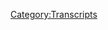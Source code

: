 {{DEFAULTSORT:
    #_TRANSCRIPT_0545:March 30-31, 2021
}}{{Transcript
    | title         = [[545: March 30-31, 2021]]
    | caption       = [https://knowledgefight.libsyn.com/545-march-30-31-2021 Listen to this episode on Libsyn]
    | episodeNumber = [[545: March 30-31, 2021|545]]
    | length        = 01:15:24
}}

{{MessageBox
    | header     = Warning: Bot Generated Content
    | text       = This transcript was automatically generated by transcription software and likely contains many mistakes and misattributions. Please check the audio for definitive quotes, attribution, and context.
    | image      = N3yvass4myg91.webp
    | imagewidth = 50px
    | id         = warning
}}

{{TranscriptBlock
    | name      = Unknown Speaker
    | timestamp = 00:00:00.000
    | text      = N-N-N-N-N-N-N-Knowledge Fight
}}

{{TranscriptBlock
    | name      = Unknown Speaker
    | timestamp = 00:00:12.960
    | text      = Damn and Jordan, I am sweating
}}

{{TranscriptBlock
    | name      = Unknown Speaker
    | timestamp = 00:00:18.039
    | text      = knowledgefight.com, it's time to pray
}}

{{TranscriptBlock
    | name      = Unknown Speaker
    | timestamp = 00:00:21.280
    | text      = I have great respect for knowledgefight
}}

{{TranscriptBlock
    | name      = Unknown Speaker
    | timestamp = 00:00:23.839
    | text      = I'm sick of them posing as if they're the good guys
}}

{{TranscriptBlock
    | name      = Unknown Speaker
    | timestamp = 00:00:27.399
    | text      = Shang, we are the bad guys, knowledgefight
}}

{{TranscriptBlock
    | name      = Unknown Speaker
    | timestamp = 00:00:30.039
    | text      = Damn and Jordan, knowledgefight
}}

{{TranscriptBlock
    | name      = Unknown Speaker
    | timestamp = 00:00:32.200
    | text      = Rattle her, rattle her, rattle her
}}

{{TranscriptBlock
    | name      = Unknown Speaker
    | timestamp = 00:00:35.000
    | text      = Need, I need money, rattle her, rattle her
}}

{{TranscriptBlock
    | name      = Unknown Speaker
    | timestamp = 00:00:39.359
    | text      = Andy in Kansas, Andy in, Andy in, stop it
}}

{{TranscriptBlock
    | name      = Unknown Speaker
    | timestamp = 00:00:42.840
    | text      = Andy in, Andy in Kansas, Andy in, Andy in, it's time to pray
}}

{{TranscriptBlock
    | name      = Unknown Speaker
    | timestamp = 00:00:47.119
    | text      = Andy in Kansas, you're on the air, thanks for holding
}}

{{TranscriptBlock
    | name      = Unknown Speaker
    | timestamp = 00:00:49.439
    | text      = Hello Alex, I'm a first time caller, I'm a huge fan
}}

{{TranscriptBlock
    | name      = Unknown Speaker
    | timestamp = 00:00:51.759
    | text      = I love your work
}}

{{TranscriptBlock
    | name      = Unknown Speaker
    | timestamp = 00:00:53.000
    | text      = knowledgefight
}}

{{TranscriptBlock
    | name      = Unknown Speaker
    | timestamp = 00:00:54.799
    | text      = knowledgefight.com
}}

{{TranscriptBlock
    | name      = Unknown Speaker
    | timestamp = 00:00:58.439
    | text      = I love you
}}

{{TranscriptBlock
    | name      = Unknown Speaker
    | timestamp = 00:00:59.399
    | text      = Hey everybody, welcome back to Knowledge Fight, I'm Dan
}}

{{TranscriptBlock
    | name      = Unknown Speaker
    | timestamp = 00:01:01.320
    | text      = Um, Jordan
}}

{{TranscriptBlock
    | name      = Unknown Speaker
    | timestamp = 00:01:02.039
    | text      = We're a couple dudes, I can sit around, drink novelty beverages
}}

{{TranscriptBlock
    | name      = Unknown Speaker
    | timestamp = 00:01:04.200
    | text      = and talk just a little bit about Alex Jones
}}

{{TranscriptBlock
    | name      = Unknown Speaker
    | timestamp = 00:01:06.000
    | text      = Oh, indeed we are, Dan
}}

{{TranscriptBlock
    | name      = Unknown Speaker
    | timestamp = 00:01:07.359
    | text      = Jordan
}}

{{TranscriptBlock
    | name      = Unknown Speaker
    | timestamp = 00:01:07.760
    | text      = Dan
}}

{{TranscriptBlock
    | name      = Unknown Speaker
    | timestamp = 00:01:08.159
    | text      = Jordan
}}

{{TranscriptBlock
    | name      = Unknown Speaker
    | timestamp = 00:01:08.640
    | text      = Quick question for you
}}

{{TranscriptBlock
    | name      = Unknown Speaker
    | timestamp = 00:01:09.560
    | text      = What's up?
}}

{{TranscriptBlock
    | name      = Unknown Speaker
    | timestamp = 00:01:10.000
    | text      = What's your bright spot today?
}}

{{TranscriptBlock
    | name      = Unknown Speaker
    | timestamp = 00:01:11.120
    | text      = My bright spot today, it might be the same as yours and that is
}}

{{TranscriptBlock
    | name      = Unknown Speaker
    | timestamp = 00:01:14.239
    | text      = Oh, I bet it's not
}}

{{TranscriptBlock
    | name      = Unknown Speaker
    | timestamp = 00:01:15.280
    | text      = Okay, well in that case, thank you to the Godawful Movies podcast
}}

{{TranscriptBlock
    | name      = Unknown Speaker
    | timestamp = 00:01:19.120
    | text      = Oh yeah, yeah
}}

{{TranscriptBlock
    | name      = Unknown Speaker
    | timestamp = 00:01:19.760
    | text      = Our episode came out with them on Tuesday
}}

{{TranscriptBlock
    | name      = Unknown Speaker
    | timestamp = 00:01:22.640
    | text      = and it was a lot of fun to see the response that people had
}}

{{TranscriptBlock
    | name      = Unknown Speaker
    | timestamp = 00:01:25.239
    | text      = I think we have a lot of crossover between audiences
}}

{{TranscriptBlock
    | name      = Unknown Speaker
    | timestamp = 00:01:28.200
    | text      = and it was so fun hanging out and talking about a dumb
}}

{{TranscriptBlock
    | name      = Unknown Speaker
    | timestamp = 00:01:31.120
    | text      = Chuck Norris fighting demons movie
}}

{{TranscriptBlock
    | name      = Unknown Speaker
    | timestamp = 00:01:32.959
    | text      = It was a blast
}}

{{TranscriptBlock
    | name      = Unknown Speaker
    | timestamp = 00:01:33.920
    | text      = I was so terrified when we recorded that
}}

{{TranscriptBlock
    | name      = Unknown Speaker
    | timestamp = 00:01:36.200
    | text      = that none of it would make sense
}}

{{TranscriptBlock
    | name      = Unknown Speaker
    | timestamp = 00:01:38.040
    | text      = Like, the plot doesn't make sense if you watch the movie
}}

{{TranscriptBlock
    | name      = Unknown Speaker
    | timestamp = 00:01:41.120
    | text      = and then hearing the five of us try and
}}

{{TranscriptBlock
    | name      = Unknown Speaker
    | timestamp = 00:01:43.959
    | text      = piece it together, yeah, no, no
}}

{{TranscriptBlock
    | name      = Unknown Speaker
    | timestamp = 00:01:46.480
    | text      = I've never done a podcast where you just like
}}

{{TranscriptBlock
    | name      = Unknown Speaker
    | timestamp = 00:01:49.319
    | text      = break down the plot of a movie before
}}

{{TranscriptBlock
    | name      = Unknown Speaker
    | timestamp = 00:01:51.079
    | text      = Yeah, yeah
}}

{{TranscriptBlock
    | name      = Unknown Speaker
    | timestamp = 00:01:52.040
    | text      = And so for me, I was very self-conscious of like
}}

{{TranscriptBlock
    | name      = Unknown Speaker
    | timestamp = 00:01:54.200
    | text      = there's no connective tissue here, this does not make sense
}}

{{TranscriptBlock
    | name      = Unknown Speaker
    | timestamp = 00:01:57.239
    | text      = Oh, but everybody seemed to enjoy it, so thanks to them
}}

{{TranscriptBlock
    | name      = Unknown Speaker
    | timestamp = 00:01:59.120
    | text      = and if you haven't checked that out, you should give it a whirl
}}

{{TranscriptBlock
    | name      = Unknown Speaker
    | timestamp = 00:02:01.480
    | text      = Yes, very much so
}}

{{TranscriptBlock
    | name      = Unknown Speaker
    | timestamp = 00:02:02.599
    | text      = I gave it a little bit of a listen and
}}

{{TranscriptBlock
    | name      = Unknown Speaker
    | timestamp = 00:02:05.079
    | text      = they told us many times, you know, like
}}

{{TranscriptBlock
    | name      = Unknown Speaker
    | timestamp = 00:02:07.280
    | text      = hey, I'm just trying to move along
}}

{{TranscriptBlock
    | name      = Unknown Speaker
    | timestamp = 00:02:09.280
    | text      = don't worry about it if you keep talking and we're both like
}}

{{TranscriptBlock
    | name      = Unknown Speaker
    | timestamp = 00:02:12.080
    | text      = man, if you don't literally tell us to shut up
}}

{{TranscriptBlock
    | name      = Unknown Speaker
    | timestamp = 00:02:14.800
    | text      = we're gonna keep talking
}}

{{TranscriptBlock
    | name      = Unknown Speaker
    | timestamp = 00:02:16.680
    | text      = We can't stop
}}

{{TranscriptBlock
    | name      = Unknown Speaker
    | timestamp = 00:02:17.719
    | text      = No, I was literally listening to that like
}}

{{TranscriptBlock
    | name      = Unknown Speaker
    | timestamp = 00:02:21.000
    | text      = I missed at least a half hour of stuff that I wanted to put in there
}}

{{TranscriptBlock
    | name      = Unknown Speaker
    | timestamp = 00:02:24.840
    | text      = Yeah, yeah, I know, that's definitely true
}}

{{TranscriptBlock
    | name      = Unknown Speaker
    | timestamp = 00:02:27.439
    | text      = There were more thoughts
}}

{{TranscriptBlock
    | name      = Unknown Speaker
    | timestamp = 00:02:28.479
    | text      = Yeah, we could have done so much longer
}}

{{TranscriptBlock
    | name      = Unknown Speaker
    | timestamp = 00:02:31.800
    | text      = Could have been like one of our Rogan episodes
}}

{{TranscriptBlock
    | name      = Unknown Speaker
    | timestamp = 00:02:33.680
    | text      = At a certain point, I was half expecting them to leave
}}

{{TranscriptBlock
    | name      = Unknown Speaker
    | timestamp = 00:02:36.879
    | text      = and just be like, hey, you guys finish it out
}}

{{TranscriptBlock
    | name      = Unknown Speaker
    | timestamp = 00:02:38.840
    | text      = Yeah, we'll be back
}}

{{TranscriptBlock
    | name      = Unknown Speaker
    | timestamp = 00:02:39.719
    | text      = Yeah, yeah
}}

{{TranscriptBlock
    | name      = Unknown Speaker
    | timestamp = 00:02:40.639
    | text      = So what about you, what's your bright spot?
}}

{{TranscriptBlock
    | name      = Unknown Speaker
    | timestamp = 00:02:41.759
    | text      = My bright spot, Dan, I will guarantee it's not the same as yours
}}

{{TranscriptBlock
    | name      = Unknown Speaker
    | timestamp = 00:02:45.319
    | text      = because it is
}}

{{TranscriptBlock
    | name      = Unknown Speaker
    | timestamp = 00:02:46.680
    | text      = Opening Day Baseball, baby!
}}

{{TranscriptBlock
    | name      = Unknown Speaker
    | timestamp = 00:02:48.759
    | text      = Okay, yeah, that is different
}}

{{TranscriptBlock
    | name      = Unknown Speaker
    | timestamp = 00:02:50.360
    | text      = Yeah, that's different
}}

{{TranscriptBlock
    | name      = Unknown Speaker
    | timestamp = 00:02:51.280
    | text      = I was gonna say you could guarantee because you already know what mine is
}}

{{TranscriptBlock
    | name      = Unknown Speaker
    | timestamp = 00:02:53.560
    | text      = Yeah, well, obviously
}}

{{TranscriptBlock
    | name      = Unknown Speaker
    | timestamp = 00:02:54.400
    | text      = So that's a stupid bet for me to take at that point
}}

{{TranscriptBlock
    | name      = Unknown Speaker
    | timestamp = 00:02:56.000
    | text      = Well
}}

{{TranscriptBlock
    | name      = Unknown Speaker
    | timestamp = 00:02:56.360
    | text      = Congratulations on the sticks
}}

{{TranscriptBlock
    | name      = Unknown Speaker
    | timestamp = 00:02:57.639
    | text      = Yeah, Opening Day Baseball
}}

{{TranscriptBlock
    | name      = Unknown Speaker
    | timestamp = 00:02:59.439
    | text      = Don't congratulate me, it's not like I'm getting my cup of coffee this year
}}

{{TranscriptBlock
    | name      = Unknown Speaker
    | timestamp = 00:03:03.759
    | text      = You enjoy watching these guys get out there and play the game America's past time
}}

{{TranscriptBlock
    | name      = Unknown Speaker
    | timestamp = 00:03:09.280
    | text      = I do, I do
}}

{{TranscriptBlock
    | name      = Unknown Speaker
    | timestamp = 00:03:10.439
    | text      = Um
}}

{{TranscriptBlock
    | name      = Unknown Speaker
    | timestamp = 00:03:11.280
    | text      = You know, I think the Ricketts family should have been burnt at the stake for many reasons
}}

{{TranscriptBlock
    | name      = Unknown Speaker
    | timestamp = 00:03:15.400
    | text      = but what they're doing to the Cubs is now at least number three on the list
}}

{{TranscriptBlock
    | name      = Unknown Speaker
    | timestamp = 00:03:19.520
    | text      = Who's looking good this year? What teams are in, who are you keeping your eye on other than the Cubs?
}}

{{TranscriptBlock
    | name      = Unknown Speaker
    | timestamp = 00:03:23.560
    | text      = Uh, other than the Cubs? Well, I mean, I'm looking at Los Angeles
}}

{{TranscriptBlock
    | name      = Unknown Speaker
    | timestamp = 00:03:26.960
    | text      = The LA Angels because Shohei Otonori is my favorite baseball player
}}

{{TranscriptBlock
    | name      = Unknown Speaker
    | timestamp = 00:03:32.479
    | text      = Sure
}}

{{TranscriptBlock
    | name      = Unknown Speaker
    | timestamp = 00:03:33.080
    | text      = By far, he can throw a 98 mile an hour fastball
}}

{{TranscriptBlock
    | name      = Unknown Speaker
    | timestamp = 00:03:36.199
    | text      = He can hit 500 foot dingers, Dan
}}

{{TranscriptBlock
    | name      = Unknown Speaker
    | timestamp = 00:03:38.319
    | text      = It doesn't get better than that
}}

{{TranscriptBlock
    | name      = Unknown Speaker
    | timestamp = 00:03:39.680
    | text      = How are the Expos looking?
}}

{{TranscriptBlock
    | name      = Unknown Speaker
    | timestamp = 00:03:41.199
    | text      = The Expos are looking dead, uh, non-existent
}}

{{TranscriptBlock
    | name      = Unknown Speaker
    | timestamp = 00:03:44.960
    | text      = Uh
}}

{{TranscriptBlock
    | name      = Unknown Speaker
    | timestamp = 00:03:47.319
    | text      = The Expos are looking like a Blockbuster franchise right now, how do you feel?
}}

{{TranscriptBlock
    | name      = Unknown Speaker
    | timestamp = 00:03:51.039
    | text      = Uh oh, I gotta call my booking, I made some bad bets
}}

{{TranscriptBlock
    | name      = Unknown Speaker
    | timestamp = 00:03:56.000
    | text      = Uh, well, you'll get there in 1999
}}

{{TranscriptBlock
    | name      = Unknown Speaker
    | timestamp = 00:03:58.479
    | text      = Um, who's that, uh, is Johnny Damon still around?
}}

{{TranscriptBlock
    | name      = Unknown Speaker
    | timestamp = 00:04:04.000
    | text      = He looking good this year?
}}

{{TranscriptBlock
    | name      = Unknown Speaker
    | timestamp = 00:04:07.759
    | text      = What else you got?
}}

{{TranscriptBlock
    | name      = Unknown Speaker
    | timestamp = 00:04:08.680
    | text      = I don't know
}}

{{TranscriptBlock
    | name      = Unknown Speaker
    | timestamp = 00:04:09.319
    | text      = I want, I want more names from you
}}

{{TranscriptBlock
    | name      = Unknown Speaker
    | timestamp = 00:04:12.319
    | text      = Albert Pujols?
}}

{{TranscriptBlock
    | name      = Unknown Speaker
    | timestamp = 00:04:13.439
    | text      = Uh, actually Albert Pujols is on the Angels and he is still around
}}

{{TranscriptBlock
    | name      = Unknown Speaker
    | timestamp = 00:04:16.879
    | text      = All my buddies used to love, uh, Pujols because he was on the, of course, he was on the St. Louis
}}

{{TranscriptBlock
    | name      = Unknown Speaker
    | timestamp = 00:04:21.560
    | text      = He was on the Cardinals, yeah
}}

{{TranscriptBlock
    | name      = Unknown Speaker
    | timestamp = 00:04:22.399
    | text      = And he had that weird stance, he would stand there real weird
}}

{{TranscriptBlock
    | name      = Unknown Speaker
    | timestamp = 00:04:25.680
    | text      = Still does, still does
}}

{{TranscriptBlock
    | name      = Unknown Speaker
    | timestamp = 00:04:28.120
    | text      = One of the best hitters in the history of the game
}}

{{TranscriptBlock
    | name      = Unknown Speaker
    | timestamp = 00:04:30.040
    | text      = Yeah, he's very good
}}

{{TranscriptBlock
    | name      = Unknown Speaker
    | timestamp = 00:04:30.959
    | text      = He seems like a good guy too, from everything I can tell, right?
}}

{{TranscriptBlock
    | name      = Unknown Speaker
    | timestamp = 00:04:33.920
    | text      = Uh, yeah, that's what I've heard
}}

{{TranscriptBlock
    | name      = Unknown Speaker
    | timestamp = 00:04:35.199
    | text      = I don't know
}}

{{TranscriptBlock
    | name      = Unknown Speaker
    | timestamp = 00:04:35.639
    | text      = He seems like a nice dude
}}

{{TranscriptBlock
    | name      = Unknown Speaker
    | timestamp = 00:04:37.040
    | text      = Seems like a, I don't know
}}

{{TranscriptBlock
    | name      = Unknown Speaker
    | timestamp = 00:04:37.800
    | text      = Nobody's ever been, like, gone out of their way to be like, hey Jordan, have you heard how much of an asshole Albert Pujols is?
}}

{{TranscriptBlock
    | name      = Unknown Speaker
    | timestamp = 00:04:43.399
    | text      = How's, uh, how's Roberto Clemente looking this year?
}}

{{TranscriptBlock
    | name      = Unknown Speaker
    | timestamp = 00:04:46.439
    | text      = Not as good as you might hope
}}

{{TranscriptBlock
    | name      = Unknown Speaker
    | timestamp = 00:04:48.040
    | text      = I've got bad news for you, Dan
}}

{{TranscriptBlock
    | name      = Unknown Speaker
    | timestamp = 00:04:49.360
    | text      = Oh, no
}}

{{TranscriptBlock
    | name      = Unknown Speaker
    | timestamp = 00:04:50.639
    | text      = So, Jordan, um, today we got an interesting episode to go over
}}

{{TranscriptBlock
    | name      = Unknown Speaker
    | timestamp = 00:04:53.439
    | text      = As I promised, we're back in the present day
}}

{{TranscriptBlock
    | name      = Unknown Speaker
    | timestamp = 00:04:55.319
    | text      = Indeed
}}

{{TranscriptBlock
    | name      = Unknown Speaker
    | timestamp = 00:04:55.720
    | text      = So today we're going to be talking about March 30th and 31st, 2021
}}

{{TranscriptBlock
    | name      = Unknown Speaker
    | timestamp = 00:05:00.199
    | text      = Blackjack
}}

{{TranscriptBlock
    | name      = Unknown Speaker
    | timestamp = 00:05:00.639
    | text      = So what do you think about them apples?
}}

{{TranscriptBlock
    | name      = Unknown Speaker
    | timestamp = 00:05:02.439
    | text      = Oh, no
}}

{{TranscriptBlock
    | name      = Unknown Speaker
    | timestamp = 00:05:03.160
    | text      = He's thinking about, nah, it's not going to work
}}

{{TranscriptBlock
    | name      = Unknown Speaker
    | timestamp = 00:05:04.759
    | text      = That bit's not going to, that's not going to fly
}}

{{TranscriptBlock
    | name      = Unknown Speaker
    | timestamp = 00:05:07.040
    | text      = No, but I do love that drop
}}

{{TranscriptBlock
    | name      = Unknown Speaker
    | timestamp = 00:05:08.399
    | text      = I have to use it for something
}}

{{TranscriptBlock
    | name      = Unknown Speaker
    | timestamp = 00:05:09.279
    | text      = No, it is good
}}

{{TranscriptBlock
    | name      = Unknown Speaker
    | timestamp = 00:05:10.240
    | text      = I think you can tell me, you can use it whenever you have something
}}

{{TranscriptBlock
    | name      = Unknown Speaker
    | timestamp = 00:05:13.040
    | text      = shitty to say to me instead
}}

{{TranscriptBlock
    | name      = Unknown Speaker
    | timestamp = 00:05:14.639
    | text      = How do you like them apples?
}}

{{TranscriptBlock
    | name      = Unknown Speaker
    | timestamp = 00:05:15.439
    | text      = Exactly
}}

{{TranscriptBlock
    | name      = Unknown Speaker
    | timestamp = 00:05:16.120
    | text      = Alright, Blackjack
}}

{{TranscriptBlock
    | name      = Unknown Speaker
    | timestamp = 00:05:18.240
    | text      = Anyway, it's interesting, couple of days, infuriating in many ways
}}

{{TranscriptBlock
    | name      = Unknown Speaker
    | timestamp = 00:05:23.160
    | text      = Kind of bizarre in another way
}}

{{TranscriptBlock
    | name      = Unknown Speaker
    | timestamp = 00:05:25.000
    | text      = There's something that I think is really interesting
}}

{{TranscriptBlock
    | name      = Unknown Speaker
    | timestamp = 00:05:26.879
    | text      = that I think bears talking about
}}

{{TranscriptBlock
    | name      = Unknown Speaker
    | timestamp = 00:05:29.519
    | text      = but it also, Alex's position on it almost doesn't matter
}}

{{TranscriptBlock
    | name      = Unknown Speaker
    | timestamp = 00:05:33.160
    | text      = So this is my way of, as is tradition, underselling what we're about to talk about
}}

{{TranscriptBlock
    | name      = Unknown Speaker
    | timestamp = 00:05:37.680
    | text      = Right, right, right, right
}}

{{TranscriptBlock
    | name      = Unknown Speaker
    | timestamp = 00:05:39.000
    | text      = In advance, this doesn't matter
}}

{{TranscriptBlock
    | name      = Unknown Speaker
    | timestamp = 00:05:41.000
    | text      = Nope
}}

{{TranscriptBlock
    | name      = Unknown Speaker
    | timestamp = 00:05:41.480
    | text      = But before we get down to business, let's do something that does matter
}}

{{TranscriptBlock
    | name      = Unknown Speaker
    | timestamp = 00:05:44.199
    | text      = which is name some new wonks
}}

{{TranscriptBlock
    | name      = Unknown Speaker
    | timestamp = 00:05:45.680
    | text      = Oh, that's a good idea
}}

{{TranscriptBlock
    | name      = Unknown Speaker
    | timestamp = 00:05:46.720
    | text      = So first, I'm Dan and it's 2020
}}

{{TranscriptBlock
    | name      = Unknown Speaker
    | timestamp = 00:05:49.720
    | text      = One Blackjack, thank you so much, you are now a policy wonk
}}

{{TranscriptBlock
    | name      = Unknown Speaker
    | timestamp = 00:05:52.560
    | text      = I'm a policy wonk
}}

{{TranscriptBlock
    | name      = Unknown Speaker
    | timestamp = 00:05:53.800
    | text      = Thank you very much
}}

{{TranscriptBlock
    | name      = Unknown Speaker
    | timestamp = 00:05:54.920
    | text      = Next, Knowledge Fighting God Awful Movies is my kink
}}

{{TranscriptBlock
    | name      = Unknown Speaker
    | timestamp = 00:05:57.399
    | text      = Give me more please, sirs, thank you so much, you are now a policy wonk
}}

{{TranscriptBlock
    | name      = Unknown Speaker
    | timestamp = 00:06:00.439
    | text      = I'm a policy wonk
}}

{{TranscriptBlock
    | name      = Unknown Speaker
    | timestamp = 00:06:01.399
    | text      = Thank you very much
}}

{{TranscriptBlock
    | name      = Unknown Speaker
    | timestamp = 00:06:02.120
    | text      = Thank you
}}

{{TranscriptBlock
    | name      = Unknown Speaker
    | timestamp = 00:06:02.519
    | text      = Next, William K.W. III, thank you so much, you are now a policy wonk
}}

{{TranscriptBlock
    | name      = Unknown Speaker
    | timestamp = 00:06:06.319
    | text      = I'm a policy wonk
}}

{{TranscriptBlock
    | name      = Unknown Speaker
    | timestamp = 00:06:07.360
    | text      = Thank you, Billy Kay
}}

{{TranscriptBlock
    | name      = Unknown Speaker
    | timestamp = 00:06:08.439
    | text      = Thank you
}}

{{TranscriptBlock
    | name      = Unknown Speaker
    | timestamp = 00:06:08.920
    | text      = Next, Spider Leadership, thank you so much, you are now a policy wonk
}}

{{TranscriptBlock
    | name      = Unknown Speaker
    | timestamp = 00:06:11.439
    | text      = I'm a policy wonk
}}

{{TranscriptBlock
    | name      = Unknown Speaker
    | timestamp = 00:06:12.920
    | text      = Thank you very much, Spider Leadership
}}

{{TranscriptBlock
    | name      = Unknown Speaker
    | timestamp = 00:06:14.600
    | text      = Thank you
}}

{{TranscriptBlock
    | name      = Unknown Speaker
    | timestamp = 00:06:15.279
    | text      = About time they started pulling their weight around here
}}

{{TranscriptBlock
    | name      = Unknown Speaker
    | timestamp = 00:06:17.279
    | text      = Looking at you, mercantile dogs and archaeologist cats
}}

{{TranscriptBlock
    | name      = Unknown Speaker
    | timestamp = 00:06:21.480
    | text      = Yeah
}}

{{TranscriptBlock
    | name      = Unknown Speaker
    | timestamp = 00:06:22.120
    | text      = Next, I sold Dan weed, not guns, thank you so much, you are now a policy wonk
}}

{{TranscriptBlock
    | name      = Unknown Speaker
    | timestamp = 00:06:26.720
    | text      = I'm a policy wonk
}}

{{TranscriptBlock
    | name      = Unknown Speaker
    | timestamp = 00:06:28.160
    | text      = Thank you very much
}}

{{TranscriptBlock
    | name      = Unknown Speaker
    | timestamp = 00:06:29.240
    | text      = Did I say that someone sold me guns?
}}

{{TranscriptBlock
    | name      = Unknown Speaker
    | timestamp = 00:06:31.120
    | text      = Was there a possibility?
}}

{{TranscriptBlock
    | name      = Unknown Speaker
    | timestamp = 00:06:31.759
    | text      = No one sold me guns
}}

{{TranscriptBlock
    | name      = Unknown Speaker
    | timestamp = 00:06:33.000
    | text      = No, was this like an old friend of yours in high school?
}}

{{TranscriptBlock
    | name      = Unknown Speaker
    | timestamp = 00:06:35.079
    | text      = Maybe
}}

{{TranscriptBlock
    | name      = Unknown Speaker
    | timestamp = 00:06:35.480
    | text      = Who were like, you had the opportunity and in the left hand I have a gun
}}

{{TranscriptBlock
    | name      = Unknown Speaker
    | timestamp = 00:06:39.360
    | text      = I don't
}}

{{TranscriptBlock
    | name      = Unknown Speaker
    | timestamp = 00:06:39.759
    | text      = And in the right hand I have some weed, you can only choose one
}}

{{TranscriptBlock
    | name      = Unknown Speaker
    | timestamp = 00:06:42.680
    | text      = I don't recall that, I know that I have bought weed from a lot of people over the course of my life
}}

{{TranscriptBlock
    | name      = Unknown Speaker
    | timestamp = 00:06:47.319
    | text      = And I do know that there was one person that I knew
}}

{{TranscriptBlock
    | name      = Unknown Speaker
    | timestamp = 00:06:50.000
    | text      = I don't think it's this person, because I have no, I don't know
}}

{{TranscriptBlock
    | name      = Unknown Speaker
    | timestamp = 00:06:53.639
    | text      = But there was one person that I knew who shall go nameless
}}

{{TranscriptBlock
    | name      = Unknown Speaker
    | timestamp = 00:06:56.879
    | text      = Who did sell me weed for a while
}}

{{TranscriptBlock
    | name      = Unknown Speaker
    | timestamp = 00:06:59.720
    | text      = And then later I found out that he was also selling guns
}}

{{TranscriptBlock
    | name      = Unknown Speaker
    | timestamp = 00:07:03.120
    | text      = Oh
}}

{{TranscriptBlock
    | name      = Unknown Speaker
    | timestamp = 00:07:03.800
    | text      = But I didn't know that at the time
}}

{{TranscriptBlock
    | name      = Unknown Speaker
    | timestamp = 00:07:05.439
    | text      = Well, I think we know it now
}}

{{TranscriptBlock
    | name      = Unknown Speaker
    | timestamp = 00:07:07.800
    | text      = I don't think that that's this person, it would be bizarre if it was
}}

{{TranscriptBlock
    | name      = Unknown Speaker
    | timestamp = 00:07:11.879
    | text      = That would be bizarre
}}

{{TranscriptBlock
    | name      = Unknown Speaker
    | timestamp = 00:07:13.120
    | text      = But anyway, thank you so much, you're a policy wonk
}}

{{TranscriptBlock
    | name      = Unknown Speaker
    | timestamp = 00:07:15.199
    | text      = Are there any people who have been with the same weed dealer for like 30 years?
}}

{{TranscriptBlock
    | name      = Unknown Speaker
    | timestamp = 00:07:19.519
    | text      = You know, like some people who are like, I just only go to this one store for my, like I'm a Kohl's person
}}

{{TranscriptBlock
    | name      = Unknown Speaker
    | timestamp = 00:07:25.399
    | text      = Do you have like a, I'm a Kohl person
}}

{{TranscriptBlock
    | name      = Unknown Speaker
    | timestamp = 00:07:28.079
    | text      = I wouldn't be surprised
}}

{{TranscriptBlock
    | name      = Unknown Speaker
    | timestamp = 00:07:29.839
    | text      = I mean, you know, I think you have a bond that's formed
}}

{{TranscriptBlock
    | name      = Unknown Speaker
    | timestamp = 00:07:33.519
    | text      = I think Kohl's gets arrested less
}}

{{TranscriptBlock
    | name      = Unknown Speaker
    | timestamp = 00:07:37.879
    | text      = And that disrupts relationships sometimes
}}

{{TranscriptBlock
    | name      = Unknown Speaker
    | timestamp = 00:07:40.040
    | text      = Their loyalty program is a little bit better
}}

{{TranscriptBlock
    | name      = Unknown Speaker
    | timestamp = 00:07:42.879
    | text      = So finally, I'd like to say thank you to somebody who is now a technocrat
}}

{{TranscriptBlock
    | name      = Unknown Speaker
    | timestamp = 00:07:46.000
    | text      = Thank you so much, Neve C. You are now a technocrat
}}

{{TranscriptBlock
    | name      = Unknown Speaker
    | timestamp = 00:07:49.800
    | text      = I'm a policy wonk
}}

{{TranscriptBlock
    | name      = Unknown Speaker
    | timestamp = 00:07:51.000
    | text      = Crikey mate, that's fantastic, have yourself a brew
}}

{{TranscriptBlock
    | name      = Unknown Speaker
    | timestamp = 00:07:54.079
    | text      = How's your 401k doing, bro?
}}

{{TranscriptBlock
    | name      = Unknown Speaker
    | timestamp = 00:07:55.560
    | text      = Alright, we gotta go full tilt boogie on this Watson, alright?
}}

{{TranscriptBlock
    | name      = Unknown Speaker
    | timestamp = 00:07:58.360
    | text      = Let's just get down to business
}}

{{TranscriptBlock
    | name      = Unknown Speaker
    | timestamp = 00:07:59.560
    | text      = We ain't making that money off that heroin
}}

{{TranscriptBlock
    | name      = Unknown Speaker
    | timestamp = 00:08:01.639
    | text      = Why are you pimps so good?
}}

{{TranscriptBlock
    | name      = Unknown Speaker
    | timestamp = 00:08:03.360
    | text      = My neck is freakishly large
}}

{{TranscriptBlock
    | name      = Unknown Speaker
    | timestamp = 00:08:05.319
    | text      = I declare info war on you
}}

{{TranscriptBlock
    | name      = Unknown Speaker
    | timestamp = 00:08:07.920
    | text      = Thank you so much, Neve
}}

{{TranscriptBlock
    | name      = Unknown Speaker
    | timestamp = 00:08:09.000
    | text      = Yes, thank you very much, so much
}}

{{TranscriptBlock
    | name      = Unknown Speaker
    | timestamp = 00:08:10.759
    | text      = Yeah, so Jordan, today we have a fun out of context drop
}}

{{TranscriptBlock
    | name      = Unknown Speaker
    | timestamp = 00:08:16.680
    | text      = Alex is violent towards animals
}}

{{TranscriptBlock
    | name      = Unknown Speaker
    | timestamp = 00:08:18.959
    | text      = Sure
}}

{{TranscriptBlock
    | name      = Unknown Speaker
    | timestamp = 00:08:19.399
    | text      = And this is right in that line
}}

{{TranscriptBlock
    | name      = Unknown Speaker
    | timestamp = 00:08:21.560
    | text      = Sometimes you gotta hit a mule upside the head with a 2x4
}}

{{TranscriptBlock
    | name      = Unknown Speaker
    | timestamp = 00:08:24.600
    | text      = Whoa
}}

{{TranscriptBlock
    | name      = Unknown Speaker
    | timestamp = 00:08:25.319
    | text      = That doesn't sound true
}}

{{TranscriptBlock
    | name      = Unknown Speaker
    | timestamp = 00:08:26.560
    | text      = Sometimes you have to, sometimes you are left with no choice
}}

{{TranscriptBlock
    | name      = Unknown Speaker
    | timestamp = 00:08:29.040
    | text      = I would like more context on the situation where I have no choice but to hit it with a 2x4
}}

{{TranscriptBlock
    | name      = Unknown Speaker
    | timestamp = 00:08:33.720
    | text      = Well, if this wasn't an out of context drop, I could give you the entire context
}}

{{TranscriptBlock
    | name      = Unknown Speaker
    | timestamp = 00:08:37.399
    | text      = Because Alex spends about 10 fucking minutes on this show
}}

{{TranscriptBlock
    | name      = Unknown Speaker
    | timestamp = 00:08:40.279
    | text      = Talking about how sometimes if there's like a cow that's being eaten by fire ants and it's pregnant
}}

{{TranscriptBlock
    | name      = Unknown Speaker
    | timestamp = 00:08:45.799
    | text      = And you gotta get it to safety, you gotta hit it with stuff in order to get it to move
}}

{{TranscriptBlock
    | name      = Unknown Speaker
    | timestamp = 00:08:50.320
    | text      = I was gonna go with pure zombie situation
}}

{{TranscriptBlock
    | name      = Unknown Speaker
    | timestamp = 00:08:53.159
    | text      = But I will accept that if there is a cow being eaten by fire ants
}}

{{TranscriptBlock
    | name      = Unknown Speaker
    | timestamp = 00:08:56.360
    | text      = You need to get this cow away from the fire ants
}}

{{TranscriptBlock
    | name      = Unknown Speaker
    | timestamp = 00:08:58.200
    | text      = You gotta hit it with a board
}}

{{TranscriptBlock
    | name      = Unknown Speaker
    | timestamp = 00:08:59.480
    | text      = Sure
}}

{{TranscriptBlock
    | name      = Unknown Speaker
    | timestamp = 00:09:00.080
    | text      = And the liberals would tell you, no, don't hit it with a board
}}

{{TranscriptBlock
    | name      = Unknown Speaker
    | timestamp = 00:09:03.320
    | text      = I'm still gonna go with maybe try getting rid of the fire ants first
}}

{{TranscriptBlock
    | name      = Unknown Speaker
    | timestamp = 00:09:06.639
    | text      = Maybe try a hose
}}

{{TranscriptBlock
    | name      = Unknown Speaker
    | timestamp = 00:09:08.399
    | text      = He spends probably two segments talking about that
}}

{{TranscriptBlock
    | name      = Unknown Speaker
    | timestamp = 00:09:10.879
    | text      = That seems right
}}

{{TranscriptBlock
    | name      = Unknown Speaker
    | timestamp = 00:09:11.799
    | text      = It's outrageous
}}

{{TranscriptBlock
    | name      = Unknown Speaker
    | timestamp = 00:09:12.440
    | text      = That seems right
}}

{{TranscriptBlock
    | name      = Unknown Speaker
    | timestamp = 00:09:13.080
    | text      = Does he have enough time to get to the big news?
}}

{{TranscriptBlock
    | name      = Unknown Speaker
    | timestamp = 00:09:14.960
    | text      = No
}}

{{TranscriptBlock
    | name      = Unknown Speaker
    | timestamp = 00:09:15.840
    | text      = Oh, okay
}}

{{TranscriptBlock
    | name      = Unknown Speaker
    | timestamp = 00:09:16.720
    | text      = So here we start on the 30th and I'm gonna give you a spoiler in advance
}}

{{TranscriptBlock
    | name      = Unknown Speaker
    | timestamp = 00:09:22.200
    | text      = I turned this episode off
}}

{{TranscriptBlock
    | name      = Unknown Speaker
    | timestamp = 00:09:24.919
    | text      = It got very boring
}}

{{TranscriptBlock
    | name      = Unknown Speaker
    | timestamp = 00:09:26.879
    | text      = But here's how it starts
}}

{{TranscriptBlock
    | name      = Unknown Speaker
    | timestamp = 00:09:28.759
    | text      = Wow, it is official mainstream news
}}

{{TranscriptBlock
    | name      = Unknown Speaker
    | timestamp = 00:09:33.360
    | text      = That the COVID lockdowns are designed to make us live in our houses and be prisoners
}}

{{TranscriptBlock
    | name      = Unknown Speaker
    | timestamp = 00:09:38.519
    | text      = To quote, save the earth from carbon
}}

{{TranscriptBlock
    | name      = Unknown Speaker
    | timestamp = 00:09:40.799
    | text      = You know, Debo said it years ago
}}

{{TranscriptBlock
    | name      = Unknown Speaker
    | timestamp = 00:09:42.399
    | text      = They had a plan a few months ago
}}

{{TranscriptBlock
    | name      = Unknown Speaker
    | timestamp = 00:09:44.000
    | text      = They said how great the lockdowns are, have them permanently to save the earth
}}

{{TranscriptBlock
    | name      = Unknown Speaker
    | timestamp = 00:09:47.600
    | text      = Have robots deliver us all our food, making us obsolete, depopulating
}}

{{TranscriptBlock
    | name      = Unknown Speaker
    | timestamp = 00:09:52.440
    | text      = Sure
}}

{{TranscriptBlock
    | name      = Unknown Speaker
    | timestamp = 00:09:52.919
    | text      = But now the Wall Street Journal, the New York Times, the Associated Press
}}

{{TranscriptBlock
    | name      = Unknown Speaker
    | timestamp = 00:09:56.960
    | text      = Without me even looking today
}}

{{TranscriptBlock
    | name      = Unknown Speaker
    | timestamp = 00:10:00.480
    | text      = Wait, what?
}}

{{TranscriptBlock
    | name      = Unknown Speaker
    | timestamp = 00:10:00.960
    | text      = Just everywhere are saying
}}

{{TranscriptBlock
    | name      = Unknown Speaker
    | timestamp = 00:10:02.480
    | text      = What?
}}

{{TranscriptBlock
    | name      = Unknown Speaker
    | timestamp = 00:10:03.120
    | text      = We need to be prisoners and never leave our homes again
}}

{{TranscriptBlock
    | name      = Unknown Speaker
    | timestamp = 00:10:05.639
    | text      = I mean, they are just going for full Stockholm syndrome
}}

{{TranscriptBlock
    | name      = Unknown Speaker
    | timestamp = 00:10:10.159
    | text      = I was like, oh, wow
}}

{{TranscriptBlock
    | name      = Unknown Speaker
    | timestamp = 00:10:11.879
    | text      = How could this not have turned out to be a banger of an episode, Dan?
}}

{{TranscriptBlock
    | name      = Unknown Speaker
    | timestamp = 00:10:15.000
    | text      = I was like, wow, this is gonna be something he's really gonna need to substantiate
}}

{{TranscriptBlock
    | name      = Unknown Speaker
    | timestamp = 00:10:19.759
    | text      = Without even looking, I saw these things that didn't happen
}}

{{TranscriptBlock
    | name      = Unknown Speaker
    | timestamp = 00:10:22.799
    | text      = How amazing is that, Dan?
}}

{{TranscriptBlock
    | name      = Unknown Speaker
    | timestamp = 00:10:24.240
    | text      = I think that one of the things about our show that I enjoy is that you'd hear something like that
}}

{{TranscriptBlock
    | name      = Unknown Speaker
    | timestamp = 00:10:31.000
    | text      = And most people would be like, no, it didn't
}}

{{TranscriptBlock
    | name      = Unknown Speaker
    | timestamp = 00:10:32.679
    | text      = Yeah
}}

{{TranscriptBlock
    | name      = Unknown Speaker
    | timestamp = 00:10:34.360
    | text      = I'll dig into things, but today I just felt like, no, no
}}

{{TranscriptBlock
    | name      = Unknown Speaker
    | timestamp = 00:10:38.240
    | text      = The media did not say, did not announce that they want you to be prisoners in your home
}}

{{TranscriptBlock
    | name      = Unknown Speaker
    | timestamp = 00:10:43.120
    | text      = I'm fine, we've been over this territory so many times that this is just one I'm gonna be like, no
}}

{{TranscriptBlock
    | name      = Unknown Speaker
    | timestamp = 00:10:49.480
    | text      = Absolutely not, go fuck yourself
}}

{{TranscriptBlock
    | name      = Unknown Speaker
    | timestamp = 00:10:51.000
    | text      = Listen, I give you more than the benefit of the debt, and you have broken me, sir
}}

{{TranscriptBlock
    | name      = Unknown Speaker
    | timestamp = 00:10:56.759
    | text      = I don't feel broken, I just don't care
}}

{{TranscriptBlock
    | name      = Unknown Speaker
    | timestamp = 00:10:58.879
    | text      = I'm gonna choose my battles, and this is one I'm just gonna be like
}}

{{TranscriptBlock
    | name      = Unknown Speaker
    | timestamp = 00:11:01.519
    | text      = Wise, that's wise
}}

{{TranscriptBlock
    | name      = Unknown Speaker
    | timestamp = 00:11:04.720
    | text      = Tell me what you're talking about, and then maybe we'll get into it, but probably not
}}

{{TranscriptBlock
    | name      = Unknown Speaker
    | timestamp = 00:11:09.799
    | text      = Because I know the only citation that he ends up giving in the first 40 minutes of the show
}}

{{TranscriptBlock
    | name      = Unknown Speaker
    | timestamp = 00:11:14.200
    | text      = Is a fucking editorial that doesn't say what he says it says
}}

{{TranscriptBlock
    | name      = Unknown Speaker
    | timestamp = 00:11:16.799
    | text      = There's a problem with that
}}

{{TranscriptBlock
    | name      = Unknown Speaker
    | timestamp = 00:11:17.720
    | text      = So I don't care
}}

{{TranscriptBlock
    | name      = Unknown Speaker
    | timestamp = 00:11:18.799
    | text      = Anyway, this is where we get really misogynistic
}}

{{TranscriptBlock
    | name      = Unknown Speaker
    | timestamp = 00:11:21.600
    | text      = Sure
}}

{{TranscriptBlock
    | name      = Unknown Speaker
    | timestamp = 00:11:22.159
    | text      = You heard him bring up Stockholm Syndrome there
}}

{{TranscriptBlock
    | name      = Unknown Speaker
    | timestamp = 00:11:23.759
    | text      = I thought it was the moment he started speaking is when we get really misogynistic, but here we go
}}

{{TranscriptBlock
    | name      = Unknown Speaker
    | timestamp = 00:11:28.519
    | text      = Whoo-nelly
}}

{{TranscriptBlock
    | name      = Unknown Speaker
    | timestamp = 00:11:30.840
    | text      = They are just going for full Stockholm Syndrome takeover
}}

{{TranscriptBlock
    | name      = Unknown Speaker
    | timestamp = 00:11:36.440
    | text      = Because they know at least 30% of the public, mainly women, will go under Stockholm Syndrome
}}

{{TranscriptBlock
    | name      = Unknown Speaker
    | timestamp = 00:11:41.679
    | text      = Because it's so authoritarian, they can't believe it's actually happening
}}

{{TranscriptBlock
    | name      = Unknown Speaker
    | timestamp = 00:11:46.000
    | text      = And they are going to submit to the tyranny, nothing against women
}}

{{TranscriptBlock
    | name      = Unknown Speaker
    | timestamp = 00:11:49.639
    | text      = But it's known in every psychological study in Rome and Babylon that
}}

{{TranscriptBlock
    | name      = Unknown Speaker
    | timestamp = 00:11:53.919
    | text      = When an army would take over the city
}}

{{TranscriptBlock
    | name      = Unknown Speaker
    | timestamp = 00:11:56.759
    | text      = Most of the women within minutes would start fighting for the enemy
}}

{{TranscriptBlock
    | name      = Unknown Speaker
    | timestamp = 00:12:00.279
    | text      = As soon as it was clear that the enemy had taken over
}}

{{TranscriptBlock
    | name      = Unknown Speaker
    | timestamp = 00:12:03.879
    | text      = And they would rat out their husbands, rat out their children, help execute them
}}

{{TranscriptBlock
    | name      = Unknown Speaker
    | timestamp = 00:12:08.120
    | text      = If they thought it was for the good of the community
}}

{{TranscriptBlock
    | name      = Unknown Speaker
    | timestamp = 00:12:12.080
    | text      = That's why when the country is conquered or the place is conquered
}}

{{TranscriptBlock
    | name      = Unknown Speaker
    | timestamp = 00:12:14.600
    | text      = You don't kill the women
}}

{{TranscriptBlock
    | name      = Unknown Speaker
    | timestamp = 00:12:16.799
    | text      = That's why, who was the house slave in Rome?
}}

{{TranscriptBlock
    | name      = Unknown Speaker
    | timestamp = 00:12:21.480
    | text      = In Africa, who were the house slaves?
}}

{{TranscriptBlock
    | name      = Unknown Speaker
    | timestamp = 00:12:23.200
    | text      = Africans had as many slaves as anybody
}}

{{TranscriptBlock
    | name      = Unknown Speaker
    | timestamp = 00:12:25.159
    | text      = You brought women in the house
}}

{{TranscriptBlock
    | name      = Unknown Speaker
    | timestamp = 00:12:27.039
    | text      = You kept the men out in the fields
}}

{{TranscriptBlock
    | name      = Unknown Speaker
    | timestamp = 00:12:30.480
    | text      = And that's the system
}}

{{TranscriptBlock
    | name      = Unknown Speaker
    | timestamp = 00:12:31.679
    | text      = Wow, that's something else, man
}}

{{TranscriptBlock
    | name      = Unknown Speaker
    | timestamp = 00:12:33.759
    | text      = I don't even know where that begins
}}

{{TranscriptBlock
    | name      = Unknown Speaker
    | timestamp = 00:12:36.600
    | text      = Yeah, it's a lot of thoughts and a lot of them are dumb
}}

{{TranscriptBlock
    | name      = Unknown Speaker
    | timestamp = 00:12:38.960
    | text      = Okay, okay, alright
}}

{{TranscriptBlock
    | name      = Unknown Speaker
    | timestamp = 00:12:40.840
    | text      = So then, okay, okay?
}}

{{TranscriptBlock
    | name      = Unknown Speaker
    | timestamp = 00:12:43.039
    | text      = Mm-hmm
}}

{{TranscriptBlock
    | name      = Unknown Speaker
    | timestamp = 00:12:43.559
    | text      = Okay, Dan, we have historical records
}}

{{TranscriptBlock
    | name      = Unknown Speaker
    | timestamp = 00:12:46.919
    | text      = Of so many cities that were conquered
}}

{{TranscriptBlock
    | name      = Unknown Speaker
    | timestamp = 00:12:49.159
    | text      = We have psychological studies from Rome
}}

{{TranscriptBlock
    | name      = Unknown Speaker
    | timestamp = 00:12:51.240
    | text      = Yes, we've got so many psychological studies, double blind studies
}}

{{TranscriptBlock
    | name      = Unknown Speaker
    | timestamp = 00:12:54.879
    | text      = Rome did a lot of double blind studies back then
}}

{{TranscriptBlock
    | name      = Unknown Speaker
    | timestamp = 00:12:57.320
    | text      = Whenever invading armies will show up
}}

{{TranscriptBlock
    | name      = Unknown Speaker
    | timestamp = 00:12:59.240
    | text      = Women will immediately start fighting, within minutes
}}

{{TranscriptBlock
    | name      = Unknown Speaker
    | timestamp = 00:13:02.320
    | text      = Start fighting for the enemy
}}

{{TranscriptBlock
    | name      = Unknown Speaker
    | timestamp = 00:13:03.840
    | text      = Women are traitors
}}

{{TranscriptBlock
    | name      = Unknown Speaker
    | timestamp = 00:13:05.000
    | text      = I'm confused as to whether or not he knows the
}}

{{TranscriptBlock
    | name      = Unknown Speaker
    | timestamp = 00:13:08.320
    | text      = Severe number of underground, boy, I don't know
}}

{{TranscriptBlock
    | name      = Unknown Speaker
    | timestamp = 00:13:13.200
    | text      = Resistance movements that were started, helmed
}}

{{TranscriptBlock
    | name      = Unknown Speaker
    | timestamp = 00:13:15.960
    | text      = Almost like a locomotive, maybe, that went underground
}}

{{TranscriptBlock
    | name      = Unknown Speaker
    | timestamp = 00:13:18.320
    | text      = I think there's one big one that it's hard to put back
}}

{{TranscriptBlock
    | name      = Unknown Speaker
    | timestamp = 00:13:21.879
    | text      = So first thing to clear up, Stockholm Syndrome, as Alex understands it, isn't real
}}

{{TranscriptBlock
    | name      = Unknown Speaker
    | timestamp = 00:13:25.840
    | text      = It's something that's depicted in dramatic movies a lot
}}

{{TranscriptBlock
    | name      = Unknown Speaker
    | timestamp = 00:13:28.240
    | text      = But in terms of real life instances of someone exhibiting the signs of Stockholm Syndrome
}}

{{TranscriptBlock
    | name      = Unknown Speaker
    | timestamp = 00:13:32.000
    | text      = It's exceedingly rare to find a real case
}}

{{TranscriptBlock
    | name      = Unknown Speaker
    | timestamp = 00:13:34.559
    | text      = Yeah, what it really is, is that the cops are bad and reasonable people are like
}}

{{TranscriptBlock
    | name      = Unknown Speaker
    | timestamp = 00:13:38.759
    | text      = Oh yeah, you guys are bad
}}

{{TranscriptBlock
    | name      = Unknown Speaker
    | timestamp = 00:13:40.240
    | text      = And you can find some similarities to the behaviour within domestically violent situations
}}

{{TranscriptBlock
    | name      = Unknown Speaker
    | timestamp = 00:13:46.559
    | text      = Some people will make those parallels, but that's not what we're talking about
}}

{{TranscriptBlock
    | name      = Unknown Speaker
    | timestamp = 00:13:50.200
    | text      = That's not what the depiction of Stockholm Syndrome is
}}

{{TranscriptBlock
    | name      = Unknown Speaker
    | timestamp = 00:13:53.480
    | text      = Second, the image of history that Alex is presenting is also not real
}}

{{TranscriptBlock
    | name      = Unknown Speaker
    | timestamp = 00:13:57.279
    | text      = In movies, perhaps, invading groups don't kill women when they killed all the men in a particular town
}}

{{TranscriptBlock
    | name      = Unknown Speaker
    | timestamp = 00:14:02.120
    | text      = But that's not how things have gone generally
}}

{{TranscriptBlock
    | name      = Unknown Speaker
    | timestamp = 00:14:04.159
    | text      = No, they killed all the women, it wasn't hard
}}

{{TranscriptBlock
    | name      = Unknown Speaker
    | timestamp = 00:14:07.320
    | text      = Always, but sometimes, a lot of the time
}}

{{TranscriptBlock
    | name      = Unknown Speaker
    | timestamp = 00:14:10.200
    | text      = And the exception generally is when these invading groups would take the women as property
}}

{{TranscriptBlock
    | name      = Unknown Speaker
    | timestamp = 00:14:14.000
    | text      = After conquering a particular group
}}

{{TranscriptBlock
    | name      = Unknown Speaker
    | timestamp = 00:14:15.879
    | text      = And it wasn't because these women just decided it would be a good idea to join the other team
}}

{{TranscriptBlock
    | name      = Unknown Speaker
    | timestamp = 00:14:20.000
    | text      = Oh shit, now it's time to be property!
}}

{{TranscriptBlock
    | name      = Unknown Speaker
    | timestamp = 00:14:22.200
    | text      = Guys, it's time, woo!
}}

{{TranscriptBlock
    | name      = Unknown Speaker
    | timestamp = 00:14:24.440
    | text      = Let's get enslaved!
}}

{{TranscriptBlock
    | name      = Unknown Speaker
    | timestamp = 00:14:25.519
    | text      = Let's do it, concubine me, baby!
}}

{{TranscriptBlock
    | name      = Unknown Speaker
    | timestamp = 00:14:28.720
    | text      = Also, it may be the case that most depictions of persons enslaved inside households in the media are often women
}}

{{TranscriptBlock
    | name      = Unknown Speaker
    | timestamp = 00:14:34.879
    | text      = But that's also historically not something that was universal
}}

{{TranscriptBlock
    | name      = Unknown Speaker
    | timestamp = 00:14:38.000
    | text      = For instance, William Wells Brown and Lewis Clark are both examples of enslaved persons in the American South
}}

{{TranscriptBlock
    | name      = Unknown Speaker
    | timestamp = 00:14:43.360
    | text      = Who were men whose duties were in the house
}}

{{TranscriptBlock
    | name      = Unknown Speaker
    | timestamp = 00:14:45.720
    | text      = Both of whom wrote books about their experience that Alex could learn from, if he'd like
}}

{{TranscriptBlock
    | name      = Unknown Speaker
    | timestamp = 00:14:50.679
    | text      = Alex's understanding of history is based almost entirely on movies and vague feelings he's gotten about history from media
}}

{{TranscriptBlock
    | name      = Unknown Speaker
    | timestamp = 00:14:56.639
    | text      = Literally nothing he's saying is based on reality at all, but it feels like it if you just kind of assume fiction and reality are the same
}}

{{TranscriptBlock
    | name      = Unknown Speaker
    | timestamp = 00:15:03.759
    | text      = And that's all that's going on here, man, and it is grim, his vision of what, like, that's a painfully chauvinistic view of
}}

{{TranscriptBlock
    | name      = Unknown Speaker
    | timestamp = 00:15:14.960
    | text      = Yeah, yeah, you know, and it's not like, you know, movies aren't entertaining and stuff
}}

{{TranscriptBlock
    | name      = Unknown Speaker
    | timestamp = 00:15:21.039
    | text      = But I think the fact that most movies have been written by white men over the years has probably ruined a bit of our good historical interpretation
}}

{{TranscriptBlock
    | name      = Unknown Speaker
    | timestamp = 00:15:28.720
    | text      = I think that might have something to do with his ridiculous beliefs
}}

{{TranscriptBlock
    | name      = Unknown Speaker
    | timestamp = 00:15:32.759
    | text      = Could be, could be, could be, you know, but no, no, Aaron Zurgen's good, yeah, never mind
}}

{{TranscriptBlock
    | name      = Unknown Speaker
    | timestamp = 00:15:38.200
    | text      = Alex has this deep historical knowledge, and I shouldn't be poo-pooing him so much because, like, I mean, he's got a stack of papers
}}

{{TranscriptBlock
    | name      = Unknown Speaker
    | timestamp = 00:15:46.399
    | text      = I have a stack of just unbelievable COVID-19 news, but just look at this stack, ladies and gentlemen
}}

{{TranscriptBlock
    | name      = Unknown Speaker
    | timestamp = 00:15:52.159
    | text      = Look at this that dovetails with it
}}

{{TranscriptBlock
    | name      = Unknown Speaker
    | timestamp = 00:15:54.200
    | text      = Your radio listener, you can just search into anything I'm saying and pull it up, what the crew does
}}

{{TranscriptBlock
    | name      = Unknown Speaker
    | timestamp = 00:15:58.039
    | text      = Look at this, AP, Dear Normal, were you really that great in the first place? By a Sophie Rosenbaum, this reads like the darkest satire ever written
}}

{{TranscriptBlock
    | name      = Unknown Speaker
    | timestamp = 00:16:08.679
    | text      = So this is nonsense, and we'll get to this here in a second, but here is Alex sort of talking about the editorial a little bit
}}

{{TranscriptBlock
    | name      = Unknown Speaker
    | timestamp = 00:16:15.080
    | text      = Look at this, AP, Dear Normal, were you really that great in the first place? By a Sophie Rosenbaum, this reads like the darkest satire ever written
}}

{{TranscriptBlock
    | name      = Unknown Speaker
    | timestamp = 00:16:26.200
    | text      = But it's real, and I'm gonna take the time out, even though this is four nightmare pages of evil, and I'm gonna read the damn thing on air, bottom of the hour
}}

{{TranscriptBlock
    | name      = Unknown Speaker
    | timestamp = 00:16:35.759
    | text      = And it says, we're gonna lock you in your house, and you're gonna love it, and you're only gonna leave when we say you can, and it's not about the COVID, it's about the Earth
}}

{{TranscriptBlock
    | name      = Unknown Speaker
    | timestamp = 00:16:46.480
    | text      = Doesn't say any of those things
}}

{{TranscriptBlock
    | name      = Unknown Speaker
    | timestamp = 00:16:47.639
    | text      = That sounds right
}}

{{TranscriptBlock
    | name      = Unknown Speaker
    | timestamp = 00:16:48.240
    | text      = This is an article that's an editorial presenting an opinion held by this writer
}}

{{TranscriptBlock
    | name      = Unknown Speaker
    | timestamp = 00:16:52.639
    | text      = Alex is getting mad at an editorial and pretending that it somehow is the globalist admitting that they don't want anything to go back to normal, and it's all about climate, COVID's not even real
}}

{{TranscriptBlock
    | name      = Unknown Speaker
    | timestamp = 00:17:01.159
    | text      = Furthermore, it was not addressed to Alex
}}

{{TranscriptBlock
    | name      = Unknown Speaker
    | timestamp = 00:17:03.240
    | text      = No, it was addressed to Normal
}}

{{TranscriptBlock
    | name      = Unknown Speaker
    | timestamp = 00:17:04.880
    | text      = Yeah, he's very abnormal
}}

{{TranscriptBlock
    | name      = Unknown Speaker
    | timestamp = 00:17:06.079
    | text      = So Alex has nothing to do with this
}}

{{TranscriptBlock
    | name      = Unknown Speaker
    | timestamp = 00:17:07.119
    | text      = If you read this editorial, it's not dark satire, and it's not advocating that we stay in lockdown forever
}}

{{TranscriptBlock
    | name      = Unknown Speaker
    | timestamp = 00:17:12.640
    | text      = It's this writer expressing that as the world goes back to what we're looking at as normal, we run the risk of not living as ambitiously as we can
}}

{{TranscriptBlock
    | name      = Unknown Speaker
    | timestamp = 00:17:20.079
    | text      = A better world is possible, and the urge for things to go back to some idea of normal might get in the way of achieving things that, you know, are good
}}

{{TranscriptBlock
    | name      = Unknown Speaker
    | timestamp = 00:17:28.839
    | text      = From the article, quote, without normal, the path forward is more open, the opportunity is perhaps broader
}}

{{TranscriptBlock
    | name      = Unknown Speaker
    | timestamp = 00:17:34.680
    | text      = What if there's a whole lot of amazing that stands to be lost if normal returns?
}}

{{TranscriptBlock
    | name      = Unknown Speaker
    | timestamp = 00:17:39.079
    | text      = What if instead of banking on normalcy, we focused on that one-of-a-kind ability to adapt and evolve?
}}

{{TranscriptBlock
    | name      = Unknown Speaker
    | timestamp = 00:17:45.400
    | text      = Maybe that's the way forward, instead of simply reconciling with what was and trying to recreate something that's already had its day
}}

{{TranscriptBlock
    | name      = Unknown Speaker
    | timestamp = 00:17:52.440
    | text      = It's an interesting position that this author brings up, and it's not a unique perspective in terms of things that I've read, certainly
}}

{{TranscriptBlock
    | name      = Unknown Speaker
    | timestamp = 00:17:59.440
    | text      = Yeah, yeah
}}

{{TranscriptBlock
    | name      = Unknown Speaker
    | timestamp = 00:18:00.160
    | text      = But it's absolutely not what Alex is lying about, but it is a good headline for him to riff off of
}}

{{TranscriptBlock
    | name      = Unknown Speaker
    | timestamp = 00:18:04.319
    | text      = Sure, yeah, yeah
}}

{{TranscriptBlock
    | name      = Unknown Speaker
    | timestamp = 00:18:05.559
    | text      = But it's just nonsense, and if he's read it, this is embarrassing for him to be worked up about it
}}

{{TranscriptBlock
    | name      = Unknown Speaker
    | timestamp = 00:18:11.680
    | text      = He has absolutely not read it
}}

{{TranscriptBlock
    | name      = Unknown Speaker
    | timestamp = 00:18:13.160
    | text      = Yeah
}}

{{TranscriptBlock
    | name      = Unknown Speaker
    | timestamp = 00:18:13.640
    | text      = Not a chance
}}

{{TranscriptBlock
    | name      = Unknown Speaker
    | timestamp = 00:18:14.279
    | text      = Did he read it on air?
}}

{{TranscriptBlock
    | name      = Unknown Speaker
    | timestamp = 00:18:15.759
    | text      = I don't know, probably, maybe after I turned it off
}}

{{TranscriptBlock
    | name      = Unknown Speaker
    | timestamp = 00:18:18.319
    | text      = I told you, I turned off this episode
}}

{{TranscriptBlock
    | name      = Unknown Speaker
    | timestamp = 00:18:19.799
    | text      = That's fair, that is fair
}}

{{TranscriptBlock
    | name      = Unknown Speaker
    | timestamp = 00:18:21.440
    | text      = And part of the reason that I turned off this episode was, like, that misogyny at the beginning was pretty wild
}}

{{TranscriptBlock
    | name      = Unknown Speaker
    | timestamp = 00:18:29.160
    | text      = That's astonishing
}}

{{TranscriptBlock
    | name      = Unknown Speaker
    | timestamp = 00:18:30.400
    | text      = Yeah
}}

{{TranscriptBlock
    | name      = Unknown Speaker
    | timestamp = 00:18:31.519
    | text      = But, because it's not a direct attack, you know, we're so used to misogyny being directed at women in the present
}}

{{TranscriptBlock
    | name      = Unknown Speaker
    | timestamp = 00:18:40.759
    | text      = But to create a weird fictional, like, Adam and Eve story out of all women throughout history when being conquered
}}

{{TranscriptBlock
    | name      = Unknown Speaker
    | timestamp = 00:18:49.240
    | text      = Well, all psychological studies have shown that within minutes they start fighting for the enemy
}}

{{TranscriptBlock
    | name      = Unknown Speaker
    | timestamp = 00:18:52.640
    | text      = See, I feel like this is not true
}}

{{TranscriptBlock
    | name      = Unknown Speaker
    | timestamp = 00:18:55.640
    | text      = This is just not true
}}

{{TranscriptBlock
    | name      = Unknown Speaker
    | timestamp = 00:18:56.759
    | text      = What psychol-
}}

{{TranscriptBlock
    | name      = Unknown Speaker
    | timestamp = 00:18:57.759
    | text      = Hmm, how would you even take that psychol-
}}

{{TranscriptBlock
    | name      = Unknown Speaker
    | timestamp = 00:18:59.920
    | text      = Is there a psychologist that's in there on the ground, like, oh shit, somebody just got conquered, we gotta get there fast
}}

{{TranscriptBlock
    | name      = Unknown Speaker
    | timestamp = 00:19:05.640
    | text      = Otherwise they're gonna turn before we've studied it properly
}}

{{TranscriptBlock
    | name      = Unknown Speaker
    | timestamp = 00:19:09.799
    | text      = I don't know
}}

{{TranscriptBlock
    | name      = Unknown Speaker
    | timestamp = 00:19:11.240
    | text      = But it was kind of interesting in a, you know, like, oh, you seem weird today
}}

{{TranscriptBlock
    | name      = Unknown Speaker
    | timestamp = 00:19:16.359
    | text      = And I kind of got interested in, like, oh, is this gonna continue?
}}

{{TranscriptBlock
    | name      = Unknown Speaker
    | timestamp = 00:19:20.000
    | text      = And it didn't, and it just became this aggressively long, protracted, boring stretch of immigrant bashing
}}

{{TranscriptBlock
    | name      = Unknown Speaker
    | timestamp = 00:19:27.640
    | text      = Sure
}}

{{TranscriptBlock
    | name      = Unknown Speaker
    | timestamp = 00:19:28.240
    | text      = In such a way that really, really is, like, unacceptable
}}

{{TranscriptBlock
    | name      = Unknown Speaker
    | timestamp = 00:19:31.119
    | text      = Un-okay, yeah
}}

{{TranscriptBlock
    | name      = Unknown Speaker
    | timestamp = 00:19:31.920
    | text      = And I'll play a little clip and then, you know, we'll sort of discuss why I needed to turn this off
}}

{{TranscriptBlock
    | name      = Unknown Speaker
    | timestamp = 00:19:38.599
    | text      = And then we saw a Daily Caller report saying, oh, there are hundreds of illegals with their children and others
}}

{{TranscriptBlock
    | name      = Unknown Speaker
    | timestamp = 00:19:43.799
    | text      = And unaccompanied children at the airport in South Texas
}}

{{TranscriptBlock
    | name      = Unknown Speaker
    | timestamp = 00:19:48.920
    | text      = Loading onto planes with no ID
}}

{{TranscriptBlock
    | name      = Unknown Speaker
    | timestamp = 00:19:53.720
    | text      = Loading onto planes with bags of cash and envelopes of cash
}}

{{TranscriptBlock
    | name      = Unknown Speaker
    | timestamp = 00:20:00.200
    | text      = Controlled by the Democratic Party being sent all over the United States to disappear into God knows what
}}

{{TranscriptBlock
    | name      = Unknown Speaker
    | timestamp = 00:20:05.559
    | text      = Encounterment of federal and state law, which Biden hadn't signed an executive order
}}

{{TranscriptBlock
    | name      = Unknown Speaker
    | timestamp = 00:20:09.880
    | text      = They could be overturned by courts, they haven't changed the federal law
}}

{{TranscriptBlock
    | name      = Unknown Speaker
    | timestamp = 00:20:12.880
    | text      = This is all lawlessness
}}

{{TranscriptBlock
    | name      = Unknown Speaker
    | timestamp = 00:20:15.240
    | text      = So he goes on and just on and on, beating up and saying, like, just horrendous things
}}

{{TranscriptBlock
    | name      = Unknown Speaker
    | timestamp = 00:20:22.240
    | text      = About anybody who may be an immigrant
}}

{{TranscriptBlock
    | name      = Unknown Speaker
    | timestamp = 00:20:25.039
    | text      = And, you know, the effect of this isn't something that is positive
}}

{{TranscriptBlock
    | name      = Unknown Speaker
    | timestamp = 00:20:30.200
    | text      = It's not something that's even interesting
}}

{{TranscriptBlock
    | name      = Unknown Speaker
    | timestamp = 00:20:32.119
    | text      = This is just an incitement
}}

{{TranscriptBlock
    | name      = Unknown Speaker
    | timestamp = 00:20:33.920
    | text      = Yeah
}}

{{TranscriptBlock
    | name      = Unknown Speaker
    | timestamp = 00:20:34.440
    | text      = I think when he's talking about these people who are alleged to be undocumented folks
}}

{{TranscriptBlock
    | name      = Unknown Speaker
    | timestamp = 00:20:40.519
    | text      = Who are being given bags of money and then sent to disappear into the-
}}

{{TranscriptBlock
    | name      = Unknown Speaker
    | timestamp = 00:20:44.599
    | text      = That's only going to make the audience suspicious of everybody that they see
}}

{{TranscriptBlock
    | name      = Unknown Speaker
    | timestamp = 00:20:49.559
    | text      = That they might deem to be possibly an immigrant who might have a bag of cash
}}

{{TranscriptBlock
    | name      = Unknown Speaker
    | timestamp = 00:20:53.559
    | text      = And just disappeared in the middle of America
}}

{{TranscriptBlock
    | name      = Unknown Speaker
    | timestamp = 00:20:55.480
    | text      = If he said-
}}

{{TranscriptBlock
    | name      = Unknown Speaker
    | timestamp = 00:20:56.000
    | text      = It's irresponsible as hell
}}

{{TranscriptBlock
    | name      = Unknown Speaker
    | timestamp = 00:20:57.240
    | text      = Yeah, if he said Jew, we'd just be like, oh, okay, cool, you're a Nazi, now stop speaking forever
}}

{{TranscriptBlock
    | name      = Unknown Speaker
    | timestamp = 00:21:02.279
    | text      = Because that's what he's- he's doing that
}}

{{TranscriptBlock
    | name      = Unknown Speaker
    | timestamp = 00:21:05.079
    | text      = He's Nazi-ing
}}

{{TranscriptBlock
    | name      = Unknown Speaker
    | timestamp = 00:21:06.519
    | text      = It's not something that can really be interestingly discussed outside of rebuke
}}

{{TranscriptBlock
    | name      = Unknown Speaker
    | timestamp = 00:21:12.160
    | text      = Yeah
}}

{{TranscriptBlock
    | name      = Unknown Speaker
    | timestamp = 00:21:12.440
    | text      = It's not something that I have much to bring to the table other than, fuck this, this is unacceptable
}}

{{TranscriptBlock
    | name      = Unknown Speaker
    | timestamp = 00:21:18.799
    | text      = We've talked a ton about, like, specific narratives and things that he deploys against, you know, immigrant populations and what have you
}}

{{TranscriptBlock
    | name      = Unknown Speaker
    | timestamp = 00:21:26.440
    | text      = But this was just, like, it just should be turned off
}}

{{TranscriptBlock
    | name      = Unknown Speaker
    | timestamp = 00:21:31.000
    | text      = Yeah
}}

{{TranscriptBlock
    | name      = Unknown Speaker
    | timestamp = 00:21:31.240
    | text      = It's not even, like, I don't know how else to say it
}}

{{TranscriptBlock
    | name      = Unknown Speaker
    | timestamp = 00:21:35.079
    | text      = We should have a drop that's just a big, like, stamp sound and then it says Protocols of the Elders of Zion
}}

{{TranscriptBlock
    | name      = Unknown Speaker
    | timestamp = 00:21:42.920
    | text      = And then we just move on, like, yup, boom
}}

{{TranscriptBlock
    | name      = Unknown Speaker
    | timestamp = 00:21:46.200
    | text      = And so there was one more thing that I heard, and this is, like, I was in that place
}}

{{TranscriptBlock
    | name      = Unknown Speaker
    | timestamp = 00:21:50.839
    | text      = And I think I still needed something else to kick me over the, like, turn this off
}}

{{TranscriptBlock
    | name      = Unknown Speaker
    | timestamp = 00:21:55.160
    | text      = And this is where I turned it off
}}

{{TranscriptBlock
    | name      = Unknown Speaker
    | timestamp = 00:21:56.440
    | text      = And then the FBI announces two days ago they're waiving all background checks for the people at the facilities and the foster homes where they're sent
}}

{{TranscriptBlock
    | name      = Unknown Speaker
    | timestamp = 00:22:03.640
    | text      = So they're coming in, no ID, not with their parents in many cases, as young as two years old
}}

{{TranscriptBlock
    | name      = Unknown Speaker
    | timestamp = 00:22:09.000
    | text      = They're being put on buses and airplanes and flown to be picked up by random people and never to be seen again
}}

{{TranscriptBlock
    | name      = Unknown Speaker
    | timestamp = 00:22:16.200
    | text      = But then separately you'll hear National Amber Alert, 12-year-old girl grabbed out of her backyard
}}

{{TranscriptBlock
    | name      = Unknown Speaker
    | timestamp = 00:22:21.400
    | text      = Massive man hut shuts down two counties as they search the grid for the kidnapper
}}

{{TranscriptBlock
    | name      = Unknown Speaker
    | timestamp = 00:22:28.279
    | text      = But then you've got massive death, massive numbers of dead women and children found by the thousands on the border
}}

{{TranscriptBlock
    | name      = Unknown Speaker
    | timestamp = 00:22:33.160
    | text      = Look it up, and it's just, oh, that's not going to be a news item, that's not going to be a story
}}

{{TranscriptBlock
    | name      = Unknown Speaker
    | timestamp = 00:22:39.640
    | text      = So here's the headline right here, out of town hall, FBI waives background check requirements for those housing unaccompanied minors
}}

{{TranscriptBlock
    | name      = Unknown Speaker
    | timestamp = 00:22:45.960
    | text      = So Alex is talking about people at emergency intake centers, the FBI waived part of the background check that needs to be done for people working at those centers
}}

{{TranscriptBlock
    | name      = Unknown Speaker
    | timestamp = 00:22:58.599
    | text      = He's lying about this story, but what he brings up is still an actual issue
}}

{{TranscriptBlock
    | name      = Unknown Speaker
    | timestamp = 00:23:02.519
    | text      = And that's where also I feel really like I hate him, because this is a real issue
}}

{{TranscriptBlock
    | name      = Unknown Speaker
    | timestamp = 00:23:08.200
    | text      = Yeah, yeah, yeah
}}

{{TranscriptBlock
    | name      = Unknown Speaker
    | timestamp = 00:23:09.079
    | text      = And I'm not going to agree with him, but I'm also not going to disagree fully, but he is still lying
}}

{{TranscriptBlock
    | name      = Unknown Speaker
    | timestamp = 00:23:14.680
    | text      = Right, right, right, right
}}

{{TranscriptBlock
    | name      = Unknown Speaker
    | timestamp = 00:23:15.640
    | text      = So it's true that the FBI has waived fingerprint-based background checks for people who are being employed to work at emergency intake sites run by the Department of Health and Human Services
}}

{{TranscriptBlock
    | name      = Unknown Speaker
    | timestamp = 00:23:24.519
    | text      = That is not a good thing, and I don't support that, but it is not what Alex is suggesting
}}

{{TranscriptBlock
    | name      = Unknown Speaker
    | timestamp = 00:23:29.400
    | text      = This doesn't apply to people who are taking people into foster care, it's just for people who work at those sites who are quote
}}

{{TranscriptBlock
    | name      = Unknown Speaker
    | timestamp = 00:23:35.400
    | text      = Supervised by federal employees or others who have passed fingerprint-based background checks
}}

{{TranscriptBlock
    | name      = Unknown Speaker
    | timestamp = 00:23:40.039
    | text      = Again, not what I would say is a great idea, but it's not what Alex is saying
}}

{{TranscriptBlock
    | name      = Unknown Speaker
    | timestamp = 00:23:45.319
    | text      = Also, Alex is claiming that they've waived all background checks for these individuals, which is not true
}}

{{TranscriptBlock
    | name      = Unknown Speaker
    | timestamp = 00:23:49.880
    | text      = They still have to pass public records background checks, but they're not using fingerprinting
}}

{{TranscriptBlock
    | name      = Unknown Speaker
    | timestamp = 00:23:53.960
    | text      = The reason to do this is to expedite the process, which makes some sense, but again, I would probably prefer that they err on the side of caution
}}

{{TranscriptBlock
    | name      = Unknown Speaker
    | timestamp = 00:24:00.279
    | text      = Sure
}}

{{TranscriptBlock
    | name      = Unknown Speaker
    | timestamp = 00:24:01.000
    | text      = I was really curious about this story, so I dug around a little more and I found this story in the Associated Press
}}

{{TranscriptBlock
    | name      = Unknown Speaker
    | timestamp = 00:24:05.640
    | text      = Quote, US waived FBI checks on staff at growing teen migrant camp
}}

{{TranscriptBlock
    | name      = Unknown Speaker
    | timestamp = 00:24:10.279
    | text      = That story was from November 2018 under Trump
}}

{{TranscriptBlock
    | name      = Unknown Speaker
    | timestamp = 00:24:13.880
    | text      = Beyond the background checks waiver, Trump also reduced the access to mental health professionals for people at the camp, which was a mess
}}

{{TranscriptBlock
    | name      = Unknown Speaker
    | timestamp = 00:24:20.759
    | text      = Even worse, in December 2018, the AP reported on news from an emergency detention center in Florida called Homestead
}}

{{TranscriptBlock
    | name      = Unknown Speaker
    | timestamp = 00:24:26.759
    | text      = Where quote, the staff isn't being screened for child abuse and neglect at the Miami-based emergency detention center
}}

{{TranscriptBlock
    | name      = Unknown Speaker
    | timestamp = 00:24:33.480
    | text      = Alex wasn't mad about any of these things because Trump's administration was doing it, and there was no ability to score points off it
}}

{{TranscriptBlock
    | name      = Unknown Speaker
    | timestamp = 00:24:39.160
    | text      = He doesn't care about the well-being of immigrants, and when it's a Democrat president in charge
}}

{{TranscriptBlock
    | name      = Unknown Speaker
    | timestamp = 00:24:43.240
    | text      = He just uses the mismanagement of immigration as a prop to attack his enemies
}}

{{TranscriptBlock
    | name      = Unknown Speaker
    | timestamp = 00:24:47.480
    | text      = When his hero Trump is the one mistreating these people, Alex isn't okay with it, he supports it
}}

{{TranscriptBlock
    | name      = Unknown Speaker
    | timestamp = 00:24:52.200
    | text      = And I don't want to bring these cases or these instances up of Trump and his administration doing this as a what about thing
}}

{{TranscriptBlock
    | name      = Unknown Speaker
    | timestamp = 00:25:01.240
    | text      = I absolutely don't want to do that, and I'm not trying to score points on Alex
}}

{{TranscriptBlock
    | name      = Unknown Speaker
    | timestamp = 00:25:04.440
    | text      = Wow, there's no point in, I mean, not, you know
}}

{{TranscriptBlock
    | name      = Unknown Speaker
    | timestamp = 00:25:06.359
    | text      = I'm discussing my frustration with like, this is a problem and it's still a problem
}}

{{TranscriptBlock
    | name      = Unknown Speaker
    | timestamp = 00:25:10.440
    | text      = It's not something that is okay now because Biden is in charge, we need better solutions to these things
}}

{{TranscriptBlock
    | name      = Unknown Speaker
    | timestamp = 00:25:15.880
    | text      = Yeah, no, it's still monstrous
}}

{{TranscriptBlock
    | name      = Unknown Speaker
    | timestamp = 00:25:17.799
    | text      = Yes, and the FBI background check thing, the aspect of it, I understand the explanation that's being given
}}

{{TranscriptBlock
    | name      = Unknown Speaker
    | timestamp = 00:25:25.319
    | text      = I'm not sure that explanation is acceptable
}}

{{TranscriptBlock
    | name      = Unknown Speaker
    | timestamp = 00:25:27.319
    | text      = Right
}}

{{TranscriptBlock
    | name      = Unknown Speaker
    | timestamp = 00:25:27.799
    | text      = I don't know, but I would be, I would have that exact same response in Trump's instance and now
}}

{{TranscriptBlock
    | name      = Unknown Speaker
    | timestamp = 00:25:34.519
    | text      = Yeah
}}

{{TranscriptBlock
    | name      = Unknown Speaker
    | timestamp = 00:25:34.920
    | text      = And it's just offensive to see Alex spend half an hour demonizing immigrants in such a way
}}

{{TranscriptBlock
    | name      = Unknown Speaker
    | timestamp = 00:25:40.680
    | text      = that it stands to potentially put people in danger and then to use them and mismanagement of
}}

{{TranscriptBlock
    | name      = Unknown Speaker
    | timestamp = 00:25:48.519
    | text      = immigration intake centers like this as a prop for him to use to attack Democrats
}}

{{TranscriptBlock
    | name      = Unknown Speaker
    | timestamp = 00:25:56.839
    | text      = No, I absolutely don't care what face or what party affiliation you have
}}

{{TranscriptBlock
    | name      = Unknown Speaker
    | timestamp = 00:26:01.799
    | text      = If I am anywhere near those people, I was screaming their faces
}}

{{TranscriptBlock
    | name      = Unknown Speaker
    | timestamp = 00:26:05.160
    | text      = This is the best you fucking have, this is what you're gonna do
}}

{{TranscriptBlock
    | name      = Unknown Speaker
    | timestamp = 00:26:09.079
    | text      = Yeah
}}

{{TranscriptBlock
    | name      = Unknown Speaker
    | timestamp = 00:26:09.480
    | text      = Fuck off
}}

{{TranscriptBlock
    | name      = Unknown Speaker
    | timestamp = 00:26:10.680
    | text      = And so, you know, I just got kind of fed up and I turned it off
}}

{{TranscriptBlock
    | name      = Unknown Speaker
    | timestamp = 00:26:15.240
    | text      = So now we'll jump to the 31st
}}

{{TranscriptBlock
    | name      = Unknown Speaker
    | timestamp = 00:26:17.240
    | text      = Because I thought like, there's probably more interesting stuff to talk about
}}

{{TranscriptBlock
    | name      = Unknown Speaker
    | timestamp = 00:26:20.680
    | text      = We've heard him talk about this kind of thing a lot
}}

{{TranscriptBlock
    | name      = Unknown Speaker
    | timestamp = 00:26:23.240
    | text      = Sure
}}

{{TranscriptBlock
    | name      = Unknown Speaker
    | timestamp = 00:26:23.559
    | text      = It's very kind of worn out territory for Alex
}}

{{TranscriptBlock
    | name      = Unknown Speaker
    | timestamp = 00:26:27.000
    | text      = Totally
}}

{{TranscriptBlock
    | name      = Unknown Speaker
    | timestamp = 00:26:27.720
    | text      = So there is some news and thankfully Alex has got some big bombshells on the 31st
}}

{{TranscriptBlock
    | name      = Unknown Speaker
    | timestamp = 00:26:31.960
    | text      = Okay, all right
}}

{{TranscriptBlock
    | name      = Unknown Speaker
    | timestamp = 00:26:33.160
    | text      = Working on the weekend like usual, down in the deep end like usual
}}

{{TranscriptBlock
    | name      = Unknown Speaker
    | timestamp = 00:26:39.480
    | text      = Wow, we're in the center of the zeitgeist
}}

{{TranscriptBlock
    | name      = Unknown Speaker
    | timestamp = 00:26:41.640
    | text      = I barely just slid into my chair here because we've got so many big breaking news stories
}}

{{TranscriptBlock
    | name      = Unknown Speaker
    | timestamp = 00:26:46.839
    | text      = that we're working on right now that are so exclusive and so important
}}

{{TranscriptBlock
    | name      = Unknown Speaker
    | timestamp = 00:26:51.160
    | text      = Big bombshells
}}

{{TranscriptBlock
    | name      = Unknown Speaker
    | timestamp = 00:26:52.440
    | text      = Okay
}}

{{TranscriptBlock
    | name      = Unknown Speaker
    | timestamp = 00:26:53.799
    | text      = So exclusive
}}

{{TranscriptBlock
    | name      = Unknown Speaker
    | timestamp = 00:26:54.839
    | text      = Big old bombshells
}}

{{TranscriptBlock
    | name      = Unknown Speaker
    | timestamp = 00:26:56.200
    | text      = So exclusive, so I assume, and when he says so exclusive
}}

{{TranscriptBlock
    | name      = Unknown Speaker
    | timestamp = 00:27:00.200
    | text      = Uh huh
}}

{{TranscriptBlock
    | name      = Unknown Speaker
    | timestamp = 00:27:00.839
    | text      = I put this story at between one and six years old
}}

{{TranscriptBlock
    | name      = Unknown Speaker
    | timestamp = 00:27:06.359
    | text      = No, it's current
}}

{{TranscriptBlock
    | name      = Unknown Speaker
    | timestamp = 00:27:07.559
    | text      = Okay
}}

{{TranscriptBlock
    | name      = Unknown Speaker
    | timestamp = 00:27:08.920
    | text      = I can tell you I've talked to the highest levels of the media food chain about the congressman Matt
}}

{{TranscriptBlock
    | name      = Unknown Speaker
    | timestamp = 00:27:13.079
    | text      = Gates situation, I've also talked to his good personal longtime friend and confidant Roger Stone
}}

{{TranscriptBlock
    | name      = Unknown Speaker
    | timestamp = 00:27:19.640
    | text      = I have made a lot of phone calls and ascertained exactly what's going on with the whole Matt Gates
}}

{{TranscriptBlock
    | name      = Unknown Speaker
    | timestamp = 00:27:24.519
    | text      = extortion deep state takeover, Roger Stone joins us coming up in the second hour today
}}

{{TranscriptBlock
    | name      = Unknown Speaker
    | timestamp = 00:27:31.720
    | text      = and he's still getting all the details together right now but it definitely Matt Gates is telling
}}

{{TranscriptBlock
    | name      = Unknown Speaker
    | timestamp = 00:27:35.880
    | text      = the truth
}}

{{TranscriptBlock
    | name      = Unknown Speaker
    | timestamp = 00:27:36.440
    | text      = This is weird
}}

{{TranscriptBlock
    | name      = Unknown Speaker
    | timestamp = 00:27:37.799
    | text      = Yeah, Roger Stone's coming on to talk about a sex trafficking incident he's definitely
}}

{{TranscriptBlock
    | name      = Unknown Speaker
    | timestamp = 00:27:43.079
    | text      = never engaged in in his life before
}}

{{TranscriptBlock
    | name      = Unknown Speaker
    | timestamp = 00:27:45.720
    | text      = It broke this weekend that the justice department began investigating representative Matt Gates
}}

{{TranscriptBlock
    | name      = Unknown Speaker
    | timestamp = 00:27:49.880
    | text      = about the possibility that he had engaged in a sexual relationship with a 17 year old girl
}}

{{TranscriptBlock
    | name      = Unknown Speaker
    | timestamp = 00:27:54.039
    | text      = and possibly had paid her to travel or paid to travel with her which would possibly constitute
}}

{{TranscriptBlock
    | name      = Unknown Speaker
    | timestamp = 00:27:59.720
    | text      = sex trafficking
}}

{{TranscriptBlock
    | name      = Unknown Speaker
    | timestamp = 00:28:00.519
    | text      = Yeah
}}

{{TranscriptBlock
    | name      = Unknown Speaker
    | timestamp = 00:28:01.160
    | text      = Gates claims that this is part of an elaborate plan to extort him and as far as I'm concerned
}}

{{TranscriptBlock
    | name      = Unknown Speaker
    | timestamp = 00:28:05.160
    | text      = I hate Matt Gates and I think he's a real piece of political shit but I need to see
}}

{{TranscriptBlock
    | name      = Unknown Speaker
    | timestamp = 00:28:08.680
    | text      = more about this investigation before I can come to any conclusions on the matter
}}

{{TranscriptBlock
    | name      = Unknown Speaker
    | timestamp = 00:28:12.039
    | text      = The claimed actions are too severe and I don't want to do a disservice to the alleged crime
}}

{{TranscriptBlock
    | name      = Unknown Speaker
    | timestamp = 00:28:15.720
    | text      = by using an accusation to score points against a politician I don't like
}}

{{TranscriptBlock
    | name      = Unknown Speaker
    | timestamp = 00:28:18.839
    | text      = Totally
}}

{{TranscriptBlock
    | name      = Unknown Speaker
    | timestamp = 00:28:19.400
    | text      = According to the New York Times this investigation began under the Trump administration so it's
}}

{{TranscriptBlock
    | name      = Unknown Speaker
    | timestamp = 00:28:23.079
    | text      = going to be hard to allege this is a plot from the left
}}

{{TranscriptBlock
    | name      = Unknown Speaker
    | timestamp = 00:28:25.960
    | text      = Deep state
}}

{{TranscriptBlock
    | name      = Unknown Speaker
    | timestamp = 00:28:26.599
    | text      = It's said that this has to do with a Florida politician who had been an ally of Gates's
}}

{{TranscriptBlock
    | name      = Unknown Speaker
    | timestamp = 00:28:30.519
    | text      = named Joel Greenberg who is the former tax collector of Seminole County
}}

{{TranscriptBlock
    | name      = Unknown Speaker
    | timestamp = 00:28:34.599
    | text      = This guy is currently facing charges quote including sex trafficking of a child and
}}

{{TranscriptBlock
    | name      = Unknown Speaker
    | timestamp = 00:28:38.759
    | text      = financially supporting people in exchange for sex at least one of whom was an underage girl
}}

{{TranscriptBlock
    | name      = Unknown Speaker
    | timestamp = 00:28:44.440
    | text      = We will see what happens with this as more information comes out but even if he's telling
}}

{{TranscriptBlock
    | name      = Unknown Speaker
    | timestamp = 00:28:47.960
    | text      = the truth and this is all part of an extortion plot against him Matt Gates is still a pile
}}

{{TranscriptBlock
    | name      = Unknown Speaker
    | timestamp = 00:28:51.720
    | text      = of garbage
}}

{{TranscriptBlock
    | name      = Unknown Speaker
    | timestamp = 00:28:52.680
    | text      = Also like if it is an elaborate plan I really hope that whoever is doing this
}}

{{TranscriptBlock
    | name      = Unknown Speaker
    | timestamp = 00:28:58.359
    | text      = extortion against him is arrested
}}

{{TranscriptBlock
    | name      = Unknown Speaker
    | timestamp = 00:29:00.279
    | text      = Yeah
}}

{{TranscriptBlock
    | name      = Unknown Speaker
    | timestamp = 00:29:01.640
    | text      = The thing that I don't want is neither of these things to get prosecuted
}}

{{TranscriptBlock
    | name      = Unknown Speaker
    | timestamp = 00:29:05.799
    | text      = I am fine with whatever crime is handled here
}}

{{TranscriptBlock
    | name      = Unknown Speaker
    | timestamp = 00:29:11.079
    | text      = Some crime is the problem
}}

{{TranscriptBlock
    | name      = Unknown Speaker
    | timestamp = 00:29:12.680
    | text      = Something's up and you got
}}

{{TranscriptBlock
    | name      = Unknown Speaker
    | timestamp = 00:29:14.599
    | text      = Yeah and I don't need an extra layer of crime to hate the shit out of Matt Gates
}}

{{TranscriptBlock
    | name      = Unknown Speaker
    | timestamp = 00:29:20.599
    | text      = Right
}}

{{TranscriptBlock
    | name      = Unknown Speaker
    | timestamp = 00:29:20.920
    | text      = If he's guilty of a crime then I hope he's prosecuted and taken care of
}}

{{TranscriptBlock
    | name      = Unknown Speaker
    | timestamp = 00:29:24.759
    | text      = But I'm gonna hate him either way Dan
}}

{{TranscriptBlock
    | name      = Unknown Speaker
    | timestamp = 00:29:27.160
    | text      = And we'll see
}}

{{TranscriptBlock
    | name      = Unknown Speaker
    | timestamp = 00:29:28.119
    | text      = Also Roger might not be the best source of information for Alex on this one since he's
}}

{{TranscriptBlock
    | name      = Unknown Speaker
    | timestamp = 00:29:31.720
    | text      = been photographed at Mar-a-Lago with Gates and Joel Greenberg
}}

{{TranscriptBlock
    | name      = Unknown Speaker
    | timestamp = 00:29:35.160
    | text      = Come on what's a little sex trafficking between friends
}}

{{TranscriptBlock
    | name      = Unknown Speaker
    | timestamp = 00:29:38.279
    | text      = And according to the Times websites run by Roger's associates had published articles
}}

{{TranscriptBlock
    | name      = Unknown Speaker
    | timestamp = 00:29:42.599
    | text      = favorable about Greenberg's candidacy for tax collector
}}

{{TranscriptBlock
    | name      = Unknown Speaker
    | timestamp = 00:29:45.559
    | text      = Shocking
}}

{{TranscriptBlock
    | name      = Unknown Speaker
    | timestamp = 00:29:45.960
    | text      = This is a mess
}}

{{TranscriptBlock
    | name      = Unknown Speaker
    | timestamp = 00:29:47.079
    | text      = Shocking
}}

{{TranscriptBlock
    | name      = Unknown Speaker
    | timestamp = 00:29:47.640
    | text      = The tangled web but we'll see
}}

{{TranscriptBlock
    | name      = Unknown Speaker
    | timestamp = 00:29:49.880
    | text      = Anyway there's other news
}}

{{TranscriptBlock
    | name      = Unknown Speaker
    | timestamp = 00:29:51.400
    | text      = We lost Rush Limbaugh not too long ago
}}

{{TranscriptBlock
    | name      = Unknown Speaker
    | timestamp = 00:29:53.319
    | text      = Hooray
}}

{{TranscriptBlock
    | name      = Unknown Speaker
    | timestamp = 00:29:53.960
    | text      = And oh no
}}

{{TranscriptBlock
    | name      = Unknown Speaker
    | timestamp = 00:29:55.000
    | text      = We had another tragedy befall the right wing
}}

{{TranscriptBlock
    | name      = Unknown Speaker
    | timestamp = 00:29:57.000
    | text      = Oh no
}}

{{TranscriptBlock
    | name      = Unknown Speaker
    | timestamp = 00:29:57.559
    | text      = I've got so much to cover G. Gordon Liddy died a great guy
}}

{{TranscriptBlock
    | name      = Unknown Speaker
    | timestamp = 00:30:01.079
    | text      = Great patriot, great talk show host, great American
}}

{{TranscriptBlock
    | name      = Unknown Speaker
    | timestamp = 00:30:03.640
    | text      = Really?
}}

{{TranscriptBlock
    | name      = Unknown Speaker
    | timestamp = 00:30:04.039
    | text      = The FBI was like him today we wouldn't be in this problem
}}

{{TranscriptBlock
    | name      = Unknown Speaker
    | timestamp = 00:30:06.519
    | text      = That we're in with these communists and globalists we've got that
}}

{{TranscriptBlock
    | name      = Unknown Speaker
    | timestamp = 00:30:09.079
    | text      = Yikes
}}

{{TranscriptBlock
    | name      = Unknown Speaker
    | timestamp = 00:30:11.000
    | text      = Doesn't eulogize him much
}}

{{TranscriptBlock
    | name      = Unknown Speaker
    | timestamp = 00:30:12.119
    | text      = Can't just mentions G. Gordon Liddy's dead wishes the FBI was more like him
}}

{{TranscriptBlock
    | name      = Unknown Speaker
    | timestamp = 00:30:16.039
    | text      = Boo
}}

{{TranscriptBlock
    | name      = Unknown Speaker
    | timestamp = 00:30:16.359
    | text      = Oooh big pass although I think maybe our problem is the FBI is a lot like him
}}

{{TranscriptBlock
    | name      = Unknown Speaker
    | timestamp = 00:30:24.359
    | text      = Yep
}}

{{TranscriptBlock
    | name      = Unknown Speaker
    | timestamp = 00:30:25.000
    | text      = Yeah
}}

{{TranscriptBlock
    | name      = Unknown Speaker
    | timestamp = 00:30:25.240
    | text      = So Alex has one of his big narratives on this episode is that a lot of the prosecutions against
}}

{{TranscriptBlock
    | name      = Unknown Speaker
    | timestamp = 00:30:31.960
    | text      = people who broke into the Capitol and stormed everywhere and what have you
}}

{{TranscriptBlock
    | name      = Unknown Speaker
    | timestamp = 00:30:35.400
    | text      = A lot of them are falling apart
}}

{{TranscriptBlock
    | name      = Unknown Speaker
    | timestamp = 00:30:36.680
    | text      = Oh that was years ago though the right wing has moved on from that we're talking about
}}

{{TranscriptBlock
    | name      = Unknown Speaker
    | timestamp = 00:30:41.000
    | text      = culture war stuff Dan we don't need to worry about that because that happened years ago
}}

{{TranscriptBlock
    | name      = Unknown Speaker
    | timestamp = 00:30:44.680
    | text      = Well we got to turn around and mop it up a little bit
}}

{{TranscriptBlock
    | name      = Unknown Speaker
    | timestamp = 00:30:46.519
    | text      = Okay
}}

{{TranscriptBlock
    | name      = Unknown Speaker
    | timestamp = 00:30:46.759
    | text      = And now the prosecutions are falling apart and there's a Politico article that Alex can't
}}

{{TranscriptBlock
    | name      = Unknown Speaker
    | timestamp = 00:30:51.559
    | text      = seem to find that goes over this
}}

{{TranscriptBlock
    | name      = Unknown Speaker
    | timestamp = 00:30:54.200
    | text      = I mean we are witnessing incredibly historic times you know in fact guys there's an Infowars
}}

{{TranscriptBlock
    | name      = Unknown Speaker
    | timestamp = 00:31:01.000
    | text      = article about the case falling apart and feds shocked that they're gonna have to drop all
}}

{{TranscriptBlock
    | name      = Unknown Speaker
    | timestamp = 00:31:05.319
    | text      = the cases but I actually want the Politico article that's linked in that I forgot to
}}

{{TranscriptBlock
    | name      = Unknown Speaker
    | timestamp = 00:31:09.640
    | text      = tell you about that so give me that Politico article that they're gonna have to not get
}}

{{TranscriptBlock
    | name      = Unknown Speaker
    | timestamp = 00:31:15.559
    | text      = jail times these people on the left's totally panicking because I can't find that now in
}}

{{TranscriptBlock
    | name      = Unknown Speaker
    | timestamp = 00:31:19.799
    | text      = my stack and I just had it
}}

{{TranscriptBlock
    | name      = Unknown Speaker
    | timestamp = 00:31:21.319
    | text      = People aren't panicking this Politico article does talk about how it might be a bad look
}}

{{TranscriptBlock
    | name      = Unknown Speaker
    | timestamp = 00:31:26.359
    | text      = for you know Biden's administration to end up having to not prosecute or give plea deals
}}

{{TranscriptBlock
    | name      = Unknown Speaker
    | timestamp = 00:31:31.640
    | text      = to a lot of the people who weren't the insiders they weren't the people who were you know
}}

{{TranscriptBlock
    | name      = Unknown Speaker
    | timestamp = 00:31:37.400
    | text      = actually planning violence
}}

{{TranscriptBlock
    | name      = Unknown Speaker
    | timestamp = 00:31:38.920
    | text      = So I understand that and I think that you know in terms of reality that kind of makes
}}

{{TranscriptBlock
    | name      = Unknown Speaker
    | timestamp = 00:31:45.240
    | text      = sense and as somebody who isn't in favor of over incarceration I do understand that and
}}

{{TranscriptBlock
    | name      = Unknown Speaker
    | timestamp = 00:31:52.119
    | text      = I kind of don't think it would be in society's greater interest to lock up everybody who
}}

{{TranscriptBlock
    | name      = Unknown Speaker
    | timestamp = 00:31:59.640
    | text      = went into the Capitol in the same way that I think that you know drug offenders should
}}

{{TranscriptBlock
    | name      = Unknown Speaker
    | timestamp = 00:32:03.559
    | text      = be released from prison
}}

{{TranscriptBlock
    | name      = Unknown Speaker
    | timestamp = 00:32:04.759
    | text      = Right right I think I think that there should be less people in prison
}}

{{TranscriptBlock
    | name      = Unknown Speaker
    | timestamp = 00:32:09.400
    | text      = Yeah I mean I ultimately functionally it's like when you're going after the fucking mafia
}}

{{TranscriptBlock
    | name      = Unknown Speaker
    | timestamp = 00:32:17.640
    | text      = like cool you arrested a bunch of fucking low level meatheads who are going around looking
}}

{{TranscriptBlock
    | name      = Unknown Speaker
    | timestamp = 00:32:24.839
    | text      = for protection money it doesn't matter it doesn't do anything we're not doing anything
}}

{{TranscriptBlock
    | name      = Unknown Speaker
    | timestamp = 00:32:29.960
    | text      = to the people who fucking orchestrated it and incited it
}}

{{TranscriptBlock
    | name      = Unknown Speaker
    | timestamp = 00:32:33.160
    | text      = So I kind of don't give a shit about these people at all
}}

{{TranscriptBlock
    | name      = Unknown Speaker
    | timestamp = 00:32:36.200
    | text      = Well the people who you know might have just been along and went in I can completely understand
}}

{{TranscriptBlock
    | name      = Unknown Speaker
    | timestamp = 00:32:42.519
    | text      = the idea of like getting probation or time served or something if you've been held without
}}

{{TranscriptBlock
    | name      = Unknown Speaker
    | timestamp = 00:32:47.160
    | text      = bail yeah I don't know but I understand that and I think that maybe it would be unsatisfying
}}

{{TranscriptBlock
    | name      = Unknown Speaker
    | timestamp = 00:32:53.319
    | text      = to some like folks who are trying to maybe run for office on retribution
}}

{{TranscriptBlock
    | name      = Unknown Speaker
    | timestamp = 00:33:00.839
    | text      = Sure sure sure sure um but that doesn't mean that people who are like the people who planned
}}

{{TranscriptBlock
    | name      = Unknown Speaker
    | timestamp = 00:33:07.880
    | text      = the the stuff like yeah yeah keepers and totally they're not gonna get like sentences
}}

{{TranscriptBlock
    | name      = Unknown Speaker
    | timestamp = 00:33:13.000
    | text      = No you planned it yeah that's the part that's the people who are coordinating and like yeah
}}

{{TranscriptBlock
    | name      = Unknown Speaker
    | timestamp = 00:33:18.200
    | text      = Stuart Rhodes's friends yeah they're still in deep shit
}}

{{TranscriptBlock
    | name      = Unknown Speaker
    | timestamp = 00:33:21.640
    | text      = That's what I'm saying I just don't care about because all too all too many of those people
}}

{{TranscriptBlock
    | name      = Unknown Speaker
    | timestamp = 00:33:26.839
    | text      = are really borderline just infected with this terrifying brain virus that has destroyed them
}}

{{TranscriptBlock
    | name      = Unknown Speaker
    | timestamp = 00:33:33.000
    | text      = through right-wing propaganda since they were fucking six years old right yeah and Alex is
}}

{{TranscriptBlock
    | name      = Unknown Speaker
    | timestamp = 00:33:38.039
    | text      = trying to pretend that this is everybody even all the oath keepers and stuff who had like
}}

{{TranscriptBlock
    | name      = Unknown Speaker
    | timestamp = 00:33:44.200
    | text      = communications plans and no Alex's buddies are going down he's trying to pretend that like this
}}

{{TranscriptBlock
    | name      = Unknown Speaker
    | timestamp = 00:33:49.480
    | text      = Politico article is about everybody sure and it's not it's mostly about people who are just like
}}

{{TranscriptBlock
    | name      = Unknown Speaker
    | timestamp = 00:33:54.440
    | text      = what are you gonna do they just walked in yes it's trespassing yeah but what are you gonna give them
}}

{{TranscriptBlock
    | name      = Unknown Speaker
    | timestamp = 00:33:59.079
    | text      = six months in prison for that is that right yeah that and and I think that that's a sensible
}}

{{TranscriptBlock
    | name      = Unknown Speaker
    | timestamp = 00:34:03.319
    | text      = conversation to have sure in terms of like what what gives us the best outcome possible as a
}}

{{TranscriptBlock
    | name      = Unknown Speaker
    | timestamp = 00:34:08.039
    | text      = society and well I mean as a society does giving somebody who uh you know passively stormed the
}}

{{TranscriptBlock
    | name      = Unknown Speaker
    | timestamp = 00:34:15.559
    | text      = Capitol six months do anything for the problem probably not it could make things worse yeah it
}}

{{TranscriptBlock
    | name      = Unknown Speaker
    | timestamp = 00:34:21.159
    | text      = doesn't like to act as a deterrent no and now I wish that we would treat all offenders with the
}}

{{TranscriptBlock
    | name      = Unknown Speaker
    | timestamp = 00:34:27.159
    | text      = same kind of uh I think that's kind of the bigger issue yeah that is the problem is not uh the
}}

{{TranscriptBlock
    | name      = Unknown Speaker
    | timestamp = 00:34:33.960
    | text      = treatment it's the unequal treatment beyond all recognition here here yeah yeah so apparently one
}}

{{TranscriptBlock
    | name      = Unknown Speaker
    | timestamp = 00:34:41.800
    | text      = of Elon Musk's rockets blew up um but hey man still don't care about Elon Musk don't call it
}}

{{TranscriptBlock
    | name      = Unknown Speaker
    | timestamp = 00:34:47.800
    | text      = a little bit you can't call him a loser because he's trying he is a loser though and this is this
}}

{{TranscriptBlock
    | name      = Unknown Speaker
    | timestamp = 00:34:52.199
    | text      = is interesting Alex seems to be taking comments about Elon Musk a little personally another
}}

{{TranscriptBlock
    | name      = Unknown Speaker
    | timestamp = 00:34:57.400
    | text      = SpaceX spaceship prototype explodes during high altitude flight test and the media is calling him
}}

{{TranscriptBlock
    | name      = Unknown Speaker
    | timestamp = 00:35:02.440
    | text      = a loser as usual no uh the losers are the people that point their fingers at people that are doers
}}

{{TranscriptBlock
    | name      = Unknown Speaker
    | timestamp = 00:35:09.400
    | text      = and say that we're the losers no you are the losers so Alex is lumping himself in with Elon
}}

{{TranscriptBlock
    | name      = Unknown Speaker
    | timestamp = 00:35:16.599
    | text      = Musk and saying the people who criticize the doers like me and Elon Musk sure they're the losers no
}}

{{TranscriptBlock
    | name      = Unknown Speaker
    | timestamp = 00:35:22.280
    | text      = what I want to do is put myself in the same sentence as somebody whose wealth is based
}}

{{TranscriptBlock
    | name      = Unknown Speaker
    | timestamp = 00:35:27.239
    | text      = entirely upon apartheid Dan that's what I want to do people talk about how me and Elon Musk
}}

{{TranscriptBlock
    | name      = Unknown Speaker
    | timestamp = 00:35:33.639
    | text      = are losers just because we exploited a population to make untold amounts of wealth and then the
}}

{{TranscriptBlock
    | name      = Unknown Speaker
    | timestamp = 00:35:39.639
    | text      = moment it looked like it was going to go bad for us we ran away to the United States face
}}

{{TranscriptBlock
    | name      = Unknown Speaker
    | timestamp = 00:35:43.880
    | text      = no punishment for our crimes whatsoever and then got even more wealthy based off of stock
}}

{{TranscriptBlock
    | name      = Unknown Speaker
    | timestamp = 00:35:49.079
    | text      = manipulation for no fucking reason I mean to be fair like like Alex used to hang out with Bob
}}

{{TranscriptBlock
    | name      = Unknown Speaker
    | timestamp = 00:35:54.119
    | text      = Chapman who made all his money on like that's what I'm saying you gotta defend people who
}}

{{TranscriptBlock
    | name      = Unknown Speaker
    | timestamp = 00:35:58.519
    | text      = run apartheid scams lived in Rhodesia yeah exactly yeah oh boy yeah so we get to defending Matt
}}

{{TranscriptBlock
    | name      = Unknown Speaker
    | timestamp = 00:36:07.079
    | text      = Gates now and it's interesting because the only way that Alex can ever do these things is like
}}

{{TranscriptBlock
    | name      = Unknown Speaker
    | timestamp = 00:36:12.519
    | text      = revealing he himself committed a crime no just pointing to other people but he's built up as
}}

{{TranscriptBlock
    | name      = Unknown Speaker
    | timestamp = 00:36:17.000
    | text      = villains totally okay let me break this down for you if congressman Matt Gates son of a big
}}

{{TranscriptBlock
    | name      = Unknown Speaker
    | timestamp = 00:36:24.599
    | text      = successful billionaire wasn't well spoken wasn't pro-constitution didn't have courage wasn't a
}}

{{TranscriptBlock
    | name      = Unknown Speaker
    | timestamp = 00:36:30.760
    | text      = fighter I would not give a damn about him he'd like an old shoe I'd throw it away and if any
}}

{{TranscriptBlock
    | name      = Unknown Speaker
    | timestamp = 00:36:37.880
    | text      = evidence of him screwing kids came out I would absolutely come out against him and say he should
}}

{{TranscriptBlock
    | name      = Unknown Speaker
    | timestamp = 00:36:42.039
    | text      = be put in prison but he's not just Scarborough found with a dead girl in his office with their
}}

{{TranscriptBlock
    | name      = Unknown Speaker
    | timestamp = 00:36:46.119
    | text      = brains bashed out who then is a good globalist who gets a show on msnbc with the daughter of a
}}

{{TranscriptBlock
    | name      = Unknown Speaker
    | timestamp = 00:36:51.960
    | text      = famous war criminal Zbigniew Brzezinski Mika yeah so there's like ah yeah he's not Joe Scarborough
}}

{{TranscriptBlock
    | name      = Unknown Speaker
    | timestamp = 00:36:57.880
    | text      = let's lie about his his past yeah it's it's it's weird because I don't know what that has to do
}}

{{TranscriptBlock
    | name      = Unknown Speaker
    | timestamp = 00:37:03.960
    | text      = with oh it doesn't have anything to do with this no no no it seems like that's the strategy is
}}

{{TranscriptBlock
    | name      = Unknown Speaker
    | timestamp = 00:37:10.519
    | text      = just distract yeah red red sheet over here have the bowl the bowl that is the audience's attention
}}

{{TranscriptBlock
    | name      = Unknown Speaker
    | timestamp = 00:37:16.920
    | text      = charge over there despite the fact that of his descriptions of people who would drink adrenochrome
}}

{{TranscriptBlock
    | name      = Unknown Speaker
    | timestamp = 00:37:25.400
    | text      = the only difference so far in description between Gates and everybody else is just an R
}}

{{TranscriptBlock
    | name      = Unknown Speaker
    | timestamp = 00:37:31.000
    | text      = next to his name yeah he's the son of a billionaire he's in the government he's but it's also like
}}

{{TranscriptBlock
    | name      = Unknown Speaker
    | timestamp = 00:37:37.719
    | text      = he's a weird Republican exactly it's not just that he's a Republican he is weird yeah yeah
}}

{{TranscriptBlock
    | name      = Unknown Speaker
    | timestamp = 00:37:44.519
    | text      = he's an asshole yep so Alex lies a little bit about the allegations uh and man it's one thing
}}

{{TranscriptBlock
    | name      = Unknown Speaker
    | timestamp = 00:37:53.320
    | text      = for Alex to take insults against Elon Musk personally sure that's that's one thing right
}}

{{TranscriptBlock
    | name      = Unknown Speaker
    | timestamp = 00:37:58.280
    | text      = Alex seems to be taking this a little personally that sounds right too trying to claim there were
}}

{{TranscriptBlock
    | name      = Unknown Speaker
    | timestamp = 00:38:03.559
    | text      = women saying they were 25 years ago who were really 17 at a party that he was at is not enough
}}

{{TranscriptBlock
    | name      = Unknown Speaker
    | timestamp = 00:38:11.320
    | text      = for me to turn against Gates especially when the Democratic party's doing this and especially
}}

{{TranscriptBlock
    | name      = Unknown Speaker
    | timestamp = 00:38:15.239
    | text      = I'll reveal for the first time here I went to the FBI a few years ago when somebody tried to
}}

{{TranscriptBlock
    | name      = Unknown Speaker
    | timestamp = 00:38:19.159
    | text      = extort me who I hadn't had sex with and I talked to the experts I said you got to go report it
}}

{{TranscriptBlock
    | name      = Unknown Speaker
    | timestamp = 00:38:23.239
    | text      = I once said hey I'm being extorted here's the here's the text messages
}}

{{TranscriptBlock
    | name      = Unknown Speaker
    | timestamp = 00:38:28.119
    | text      = they had five agents in the room I mean let me tell you try to extort my ass I know the FBI's
}}

{{TranscriptBlock
    | name      = Unknown Speaker
    | timestamp = 00:38:32.519
    | text      = corrupt point is I go right to them so it's on record that you tried to set me up you tried to
}}

{{TranscriptBlock
    | name      = Unknown Speaker
    | timestamp = 00:38:38.119
    | text      = let me tell you they got people they got the media will give people money to say anything
}}

{{TranscriptBlock
    | name      = Unknown Speaker
    | timestamp = 00:38:42.039
    | text      = they paid people twenty thousand dollars to say I walked around the office and grabbed a goldfish
}}

{{TranscriptBlock
    | name      = Unknown Speaker
    | timestamp = 00:38:46.440
    | text      = out of a fish tank at the office and ate it this is a reference to Josh Owen's article from 2019
}}

{{TranscriptBlock
    | name      = Unknown Speaker
    | timestamp = 00:38:52.119
    | text      = in the New York Times in the article Josh doesn't allege that Alex ate a goldfish that's the fake
}}

{{TranscriptBlock
    | name      = Unknown Speaker
    | timestamp = 00:38:57.000
    | text      = version of the claim that Alex uses as a straw man to not talk about the actual complaint
}}

{{TranscriptBlock
    | name      = Unknown Speaker
    | timestamp = 00:39:01.320
    | text      = from the article quote once a co-worker stopped by the office with a pet fish he was taking home
}}

{{TranscriptBlock
    | name      = Unknown Speaker
    | timestamp = 00:39:05.880
    | text      = to his niece it swam in circles in a small transparent bag when Alex saw the bag balanced
}}

{{TranscriptBlock
    | name      = Unknown Speaker
    | timestamp = 00:39:11.000
    | text      = upright on a desk in the conference room he emptied into a garbage can I don't know if
}}

{{TranscriptBlock
    | name      = Unknown Speaker
    | timestamp = 00:39:15.880
    | text      = Josh's claim is accurate or not but it's very clear that Alex is making this claim that Josh
}}

{{TranscriptBlock
    | name      = Unknown Speaker
    | timestamp = 00:39:19.960
    | text      = was paid twenty thousand dollars by the New York Times to say this about Alex the reason Alex is
}}

{{TranscriptBlock
    | name      = Unknown Speaker
    | timestamp = 00:39:24.920
    | text      = using the specific of quote eating a goldfish is so he's less likely to get in trouble if Josh were
}}

{{TranscriptBlock
    | name      = Unknown Speaker
    | timestamp = 00:39:29.159
    | text      = to demand Alex prove that the Times paid him to say what he did Alex could then pretend he was
}}

{{TranscriptBlock
    | name      = Unknown Speaker
    | timestamp = 00:39:34.119
    | text      = talking about a different claim made about him but it's very clear this narrative is the one
}}

{{TranscriptBlock
    | name      = Unknown Speaker
    | timestamp = 00:39:37.719
    | text      = that he's built in response to Josh's article if I were Josh Owens I would probably threaten
}}

{{TranscriptBlock
    | name      = Unknown Speaker
    | timestamp = 00:39:42.599
    | text      = to sue Alex for this yeah that'd be worthwhile yeah I don't know I don't know if Josh Owens is
}}

{{TranscriptBlock
    | name      = Unknown Speaker
    | timestamp = 00:39:48.199
    | text      = a public figure I don't know what Alex has no ability to demonstrate that Josh got paid to lie
}}

{{TranscriptBlock
    | name      = Unknown Speaker
    | timestamp = 00:39:55.559
    | text      = about him or to say anything about him this this seems like slander quite frankly and I think it's
}}

{{TranscriptBlock
    | name      = Unknown Speaker
    | timestamp = 00:40:01.719
    | text      = clearly malicious in intent totally absolutely this person said something I don't like
}}

{{TranscriptBlock
    | name      = Unknown Speaker
    | timestamp = 00:40:08.760
    | text      = and so I will say that they were paid to say it Alex saying hey how are you sounds malicious in
}}

{{TranscriptBlock
    | name      = Unknown Speaker
    | timestamp = 00:40:13.880
    | text      = intent there's no middle ground so apparently Alex got extorted sure sure sure sure sure sure sure
}}

{{TranscriptBlock
    | name      = Unknown Speaker
    | timestamp = 00:40:27.159
    | text      = he's he's defending Matt Gaetz a little bit like he's about to say what's next are we
}}

{{TranscriptBlock
    | name      = Unknown Speaker
    | timestamp = 00:40:31.480
    | text      = going to investigate everybody who's did exactly what but not that I didn't do it
}}

{{TranscriptBlock
    | name      = Unknown Speaker
    | timestamp = 00:40:37.960
    | text      = you know it's it's interesting the way that Alex decides to do this defense too because his defense
}}

{{TranscriptBlock
    | name      = Unknown Speaker
    | timestamp = 00:40:45.639
    | text      = seems to be like hey man Gaetz likes to party that's what I was thinking it would be but I've
}}

{{TranscriptBlock
    | name      = Unknown Speaker
    | timestamp = 00:40:51.559
    | text      = made some calls and uh what you're hearing about Gaetz is pure bull he doesn't even know if he
}}

{{TranscriptBlock
    | name      = Unknown Speaker
    | timestamp = 00:40:57.800
    | text      = from wild parties he was at over the years if he doesn't know who this woman is um and I had the
}}

{{TranscriptBlock
    | name      = Unknown Speaker
    | timestamp = 00:41:03.320
    | text      = same damn thing is that there's 30 people at it you don't even kiss anybody and then you got
}}

{{TranscriptBlock
    | name      = Unknown Speaker
    | timestamp = 00:41:08.920
    | text      = somebody saying you give me a hundred thousand dollars or I'm gonna say what you did to me and
}}

{{TranscriptBlock
    | name      = Unknown Speaker
    | timestamp = 00:41:12.679
    | text      = I'm like hey FBI will speed dial hey I'm coming in right now but I'm telling you man this is what
}}

{{TranscriptBlock
    | name      = Unknown Speaker
    | timestamp = 00:41:18.119
    | text      = happens when you're successful and you're famous and it's crap you try to extort me
}}

{{TranscriptBlock
    | name      = Unknown Speaker
    | timestamp = 00:41:24.440
    | text      = I'm gonna try to get the FBI arrest your ass because it's not true ladies and gentlemen
}}

{{TranscriptBlock
    | name      = Unknown Speaker
    | timestamp = 00:41:28.599
    | text      = you're supposed to be talking about Matt Gaetz why do you keep talking about yourself you keep
}}

{{TranscriptBlock
    | name      = Unknown Speaker
    | timestamp = 00:41:31.639
    | text      = talking about you an awful lot an awful lot also do not sell me on you being a tough guy
}}

{{TranscriptBlock
    | name      = Unknown Speaker
    | timestamp = 00:41:38.679
    | text      = ever again I'm gonna call the FBI I've got them on speed dial also I'm a revolutionary who's
}}

{{TranscriptBlock
    | name      = Unknown Speaker
    | timestamp = 00:41:45.800
    | text      = fighting against the American government well I think it's an interesting approach to be like
}}

{{TranscriptBlock
    | name      = Unknown Speaker
    | timestamp = 00:41:50.840
    | text      = Matt Gaetz goes to wild parties and he doesn't remember who's gonna remember who you fucked
}}

{{TranscriptBlock
    | name      = Unknown Speaker
    | timestamp = 00:41:56.440
    | text      = come on you go to the party you fuck it's not a names thing then it's really strange
}}

{{TranscriptBlock
    | name      = Unknown Speaker
    | timestamp = 00:42:05.079
    | text      = I just I think that on the one hand it's a strange defense of something that I don't know if anybody
}}

{{TranscriptBlock
    | name      = Unknown Speaker
    | timestamp = 00:42:12.280
    | text      = can know what the reality is about the investigation at this point at these parties
}}

{{TranscriptBlock
    | name      = Unknown Speaker
    | timestamp = 00:42:16.760
    | text      = you go and then Matt Gaetz puts on his eyed wide shut mask and then you don't know who's there
}}

{{TranscriptBlock
    | name      = Unknown Speaker
    | timestamp = 00:42:21.960
    | text      = it's weird but I think the reason that I'm most interested in it is it just keeps coming back to
}}

{{TranscriptBlock
    | name      = Unknown Speaker
    | timestamp = 00:42:26.280
    | text      = Alex like he keeps bringing himself back up as like there's a proxy that he feels as almost as
}}

{{TranscriptBlock
    | name      = Unknown Speaker
    | timestamp = 00:42:32.920
    | text      = if there's some sort of lingering guilt somewhere I don't know about that but I it's just weird it's
}}

{{TranscriptBlock
    | name      = Unknown Speaker
    | timestamp = 00:42:39.800
    | text      = just weird anyway Alex wants to give Gaetz some advice there is so much more that we're going to
}}

{{TranscriptBlock
    | name      = Unknown Speaker
    | timestamp = 00:42:48.599
    | text      = be discussing when we get into Matt Gaetz and we're going to use this to make it about the
}}

{{TranscriptBlock
    | name      = Unknown Speaker
    | timestamp = 00:42:52.519
    | text      = Clintons and to make this about Bill Gaetz and the minute Matt Gaetz talks about Bill Gaetz
}}

{{TranscriptBlock
    | name      = Unknown Speaker
    | timestamp = 00:43:00.840
    | text      = and the minute he talks about Epstein they're going to drop this like a hot hand grenade
}}

{{TranscriptBlock
    | name      = Unknown Speaker
    | timestamp = 00:43:07.239
    | text      = I don't know I don't know if that's true um I do think later on Alex lays out like what he's saying
}}

{{TranscriptBlock
    | name      = Unknown Speaker
    | timestamp = 00:43:14.280
    | text      = and it's like you know what Gaetz needs to be like talk about Bill Gaetz but you got the wrong Gaetz
}}

{{TranscriptBlock
    | name      = Unknown Speaker
    | timestamp = 00:43:17.800
    | text      = ah you get it how fun who's the new Gaetz gate yeah and so Alex also even lays out that he's
}}

{{TranscriptBlock
    | name      = Unknown Speaker
    | timestamp = 00:43:23.960
    | text      = like Bill Gaetz runs the media he controls all this sure if Matt Gaetz starts talking about
}}

{{TranscriptBlock
    | name      = Unknown Speaker
    | timestamp = 00:43:29.320
    | text      = Bill Gaetz he'll call off the dogs oh boy what I am I am really excited to see just how fast and
}}

{{TranscriptBlock
    | name      = Unknown Speaker
    | timestamp = 00:43:37.320
    | text      = how brutal the right wing machine will destroy Gaetz the moment he threatens the grift like the
}}

{{TranscriptBlock
    | name      = Unknown Speaker
    | timestamp = 00:43:43.320
    | text      = whenever he was talking to Tucker on that interview and he's like you know you know
}}

{{TranscriptBlock
    | name      = Unknown Speaker
    | timestamp = 00:43:47.079
    | text      = Tucker how you've done this too uh it's like uh oh man you're going to be destroyed if you think
}}

{{TranscriptBlock
    | name      = Unknown Speaker
    | timestamp = 00:43:55.079
    | text      = that you're gonna get loyalty gates you are making the same mistake a lot of you idiots make yeah
}}

{{TranscriptBlock
    | name      = Unknown Speaker
    | timestamp = 00:44:00.519
    | text      = you're gonna end up burning like the bridge with Tucker and you'll be left hanging out with Roger
}}

{{TranscriptBlock
    | name      = Unknown Speaker
    | timestamp = 00:44:05.880
    | text      = and Alex yep oh yeah yeah it's gonna be brutal and it's gonna be fast yeah it's kind of convenient I
}}

{{TranscriptBlock
    | name      = Unknown Speaker
    | timestamp = 00:44:12.679
    | text      = think I read a headline the other day that he like before all this came out that he was planning
}}

{{TranscriptBlock
    | name      = Unknown Speaker
    | timestamp = 00:44:16.920
    | text      = on possibly retiring from congress yeah he's gonna make a move you know nothing interesting
}}

{{TranscriptBlock
    | name      = Unknown Speaker
    | timestamp = 00:44:22.679
    | text      = is gonna happen in between that article and when he moves to Newsmax I'm sure of it OAN probably
}}

{{TranscriptBlock
    | name      = Unknown Speaker
    | timestamp = 00:44:29.320
    | text      = okay um so in this next clip uh we get Alex bestowing uh the mantle of the future of the
}}

{{TranscriptBlock
    | name      = Unknown Speaker
    | timestamp = 00:44:36.360
    | text      = GOP on somebody and you'd be hard-pressed and surprised to find out that it is not Matt Gaetz
}}

{{TranscriptBlock
    | name      = Unknown Speaker
    | timestamp = 00:44:42.199
    | text      = oh okay after all of this oh surprising no we have a new leader okay so here he is Marjorie
}}

{{TranscriptBlock
    | name      = Unknown Speaker
    | timestamp = 00:44:48.599
    | text      = Taylor Greene the future of the Republican party voted in 75 of the vote on vaccine passports
}}

{{TranscriptBlock
    | name      = Unknown Speaker
    | timestamp = 00:44:55.320
    | text      = talking about Hillary's religion and Biden's religion being the mark of the beast I kind of
}}

{{TranscriptBlock
    | name      = Unknown Speaker
    | timestamp = 00:44:59.960
    | text      = do agree with Alex though that she is the future of the GOP yeah she is absolutely going to be one
}}

{{TranscriptBlock
    | name      = Unknown Speaker
    | timestamp = 00:45:05.559
    | text      = of their elder statesmen uh screeching into the atmosphere upon her babel tower as the rest of
}}

{{TranscriptBlock
    | name      = Unknown Speaker
    | timestamp = 00:45:13.000
    | text      = the world burns around her Alex takes this to be like a a good thing whereas I would say it's a
}}

{{TranscriptBlock
    | name      = Unknown Speaker
    | timestamp = 00:45:20.760
    | text      = cautionary statement to say that she's the future of the GOP I would I would argue that's that's
}}

{{TranscriptBlock
    | name      = Unknown Speaker
    | timestamp = 00:45:26.199
    | text      = probably a correct assessment of the biggest problem any people have ever had so we get to
}}

{{TranscriptBlock
    | name      = Unknown Speaker
    | timestamp = 00:45:33.400
    | text      = talking a little bit more about Ms. Greene uh and here's what Alex has to say they have a perfect
}}

{{TranscriptBlock
    | name      = Unknown Speaker
    | timestamp = 00:45:38.760
    | text      = example of why they hate Marjorie Taylor Greene she's dumb she's a listener of this show she's
}}

{{TranscriptBlock
    | name      = Unknown Speaker
    | timestamp = 00:45:45.880
    | text      = mean she saw her others and they're educated about how the world works and they can see it
}}

{{TranscriptBlock
    | name      = Unknown Speaker
    | timestamp = 00:45:49.320
    | text      = themselves and they see the corporate communism how they've created monopolies for themselves
}}

{{TranscriptBlock
    | name      = Unknown Speaker
    | timestamp = 00:45:55.639
    | text      = and now the big corporations want tyranny for all the rest of us and they're using
}}

{{TranscriptBlock
    | name      = Unknown Speaker
    | timestamp = 00:45:59.079
    | text      = classical forms of tyranny with technocracy to dominate us now the republicans are told oh be
}}

{{TranscriptBlock
    | name      = Unknown Speaker
    | timestamp = 00:46:05.639
    | text      = afraid of her stay away from her because if they adopt what she's saying when she won by 75
}}

{{TranscriptBlock
    | name      = Unknown Speaker
    | timestamp = 00:46:11.000
    | text      = percentage points the highest record in years for a republican to be elected to congress the
}}

{{TranscriptBlock
    | name      = Unknown Speaker
    | timestamp = 00:46:17.480
    | text      = past record was like 69 she topped that by six points what was she saying there's a new world
}}

{{TranscriptBlock
    | name      = Unknown Speaker
    | timestamp = 00:46:23.639
    | text      = order a chai comm takeover corporate communism they're coming for your guns they're destroying
}}

{{TranscriptBlock
    | name      = Unknown Speaker
    | timestamp = 00:46:27.880
    | text      = the border they're the enemy let's do something that's what you do when you're under attack
}}

{{TranscriptBlock
    | name      = Unknown Speaker
    | timestamp = 00:46:32.920
    | text      = i definitely think Alex could be right that Marjorie Taylor Greene listens to info wars
}}

{{TranscriptBlock
    | name      = Unknown Speaker
    | timestamp = 00:46:37.000
    | text      = of the times he said that about elected officials this is the first time i'm not gonna argue with
}}

{{TranscriptBlock
    | name      = Unknown Speaker
    | timestamp = 00:46:41.079
    | text      = yeah no that sounds right that said Alex is completely making up everything he just said
}}

{{TranscriptBlock
    | name      = Unknown Speaker
    | timestamp = 00:46:45.159
    | text      = about her election win first let's remember that she was running essentially unopposed since her
}}

{{TranscriptBlock
    | name      = Unknown Speaker
    | timestamp = 00:46:49.800
    | text      = opponent had withdrawn from the race prior to the election Alex is claiming that she won by a record
}}

{{TranscriptBlock
    | name      = Unknown Speaker
    | timestamp = 00:46:54.599
    | text      = margin because he wants to create the impression that she was just saying info wars stuff and that
}}

{{TranscriptBlock
    | name      = Unknown Speaker
    | timestamp = 00:46:58.920
    | text      = stuff is so popular that it wins elections by record amounts so everyone should adopt the most
}}

{{TranscriptBlock
    | name      = Unknown Speaker
    | timestamp = 00:47:03.800
    | text      = popular stuff which is info wars stuff this is something that he is pulling out of thin air
}}

{{TranscriptBlock
    | name      = Unknown Speaker
    | timestamp = 00:47:09.719
    | text      = uh green won her race 74.7 percent to uh 25.3 percent she didn't win by 75 percentage points
}}

{{TranscriptBlock
    | name      = Unknown Speaker
    | timestamp = 00:47:17.800
    | text      = as Alex is claiming he just doesn't know the actual details or doesn't care to be accurate
}}

{{TranscriptBlock
    | name      = Unknown Speaker
    | timestamp = 00:47:22.280
    | text      = that's fine though since i think you could be generous and assume he just meant that she won
}}

{{TranscriptBlock
    | name      = Unknown Speaker
    | timestamp = 00:47:26.039
    | text      = with 75 i would say that's probably what he's close enough and i don't expect him to actually
}}

{{TranscriptBlock
    | name      = Unknown Speaker
    | timestamp = 00:47:30.679
    | text      = know what he's talking about or be accurate yeah what's more egregious is him trying to say that
}}

{{TranscriptBlock
    | name      = Unknown Speaker
    | timestamp = 00:47:34.679
    | text      = the previous record for republican running for congress had just been 69 margin or the vote who
}}

{{TranscriptBlock
    | name      = Unknown Speaker
    | timestamp = 00:47:40.679
    | text      = knows yeah either it's completely insane just in the 2020 election for the u.s house in florida's
}}

{{TranscriptBlock
    | name      = Unknown Speaker
    | timestamp = 00:47:46.920
    | text      = second district neil dunn won a seat against independent kim o'connor by a 97.9 to 2.1
}}

{{TranscriptBlock
    | name      = Unknown Speaker
    | timestamp = 00:47:53.639
    | text      = percent difference that's a margin of 95.8 percent far higher than margery taylor green's margin
}}

{{TranscriptBlock
    | name      = Unknown Speaker
    | timestamp = 00:48:00.519
    | text      = that's like if he ran against a half-finished game of hangman green's official margin of victory was
}}

{{TranscriptBlock
    | name      = Unknown Speaker
    | timestamp = 00:48:07.719
    | text      = 49.4 percent which is the 18th highest margin of victory among republican house election winners
}}

{{TranscriptBlock
    | name      = Unknown Speaker
    | timestamp = 00:48:13.400
    | text      = hey that's not bad hang your head high you know nothing wrong with that sure left it all out on
}}

{{TranscriptBlock
    | name      = Unknown Speaker
    | timestamp = 00:48:18.199
    | text      = the field alex desperately craves uh being seen as smart and having a ton of information at his
}}

{{TranscriptBlock
    | name      = Unknown Speaker
    | timestamp = 00:48:23.400
    | text      = disposal but in order to create that perception he generally just makes shit up knowing that no
}}

{{TranscriptBlock
    | name      = Unknown Speaker
    | timestamp = 00:48:27.480
    | text      = one listening will even care he'll probably just believe him it's because he's a con man yeah that
}}

{{TranscriptBlock
    | name      = Unknown Speaker
    | timestamp = 00:48:32.440
    | text      = would be why also just because it's fun in the 2018 election republican tom graves won the same
}}

{{TranscriptBlock
    | name      = Unknown Speaker
    | timestamp = 00:48:37.639
    | text      = district seat that green did with 76.5 of the vote which is more than she got yeah his opponent
}}

{{TranscriptBlock
    | name      = Unknown Speaker
    | timestamp = 00:48:44.360
    | text      = received 23.5 of the vote so that means his total vote and his margin of victory were both higher
}}

{{TranscriptBlock
    | name      = Unknown Speaker
    | timestamp = 00:48:49.800
    | text      = than margery taylor green's were she's actually less popular than the previous republican who
}}

{{TranscriptBlock
    | name      = Unknown Speaker
    | timestamp = 00:48:54.280
    | text      = won that house seat that is the future of the republican party and it's what you get when you
}}

{{TranscriptBlock
    | name      = Unknown Speaker
    | timestamp = 00:48:59.559
    | text      = use infowars that would happen yeah yeah yeah we should kill half of the constituents is usually
}}

{{TranscriptBlock
    | name      = Unknown Speaker
    | timestamp = 00:49:07.079
    | text      = less popular than you might expect half of the constituents are gonna have a problem with that
}}

{{TranscriptBlock
    | name      = Unknown Speaker
    | timestamp = 00:49:10.679
    | text      = yeah the other half usually so uh we get back to defending matt gates and it just does seem to be
}}

{{TranscriptBlock
    | name      = Unknown Speaker
    | timestamp = 00:49:15.960
    | text      = like dude parties man come on roger stone is gonna have the inside scoop i've got from my angles
}}

{{TranscriptBlock
    | name      = Unknown Speaker
    | timestamp = 00:49:23.880
    | text      = my sources that talk to gates gates has been on the show but i haven't talked to him in years
}}

{{TranscriptBlock
    | name      = Unknown Speaker
    | timestamp = 00:49:28.679
    | text      = and uh we got a pretty good picture of what happened and what's unfolding this is deep
}}

{{TranscriptBlock
    | name      = Unknown Speaker
    | timestamp = 00:49:32.199
    | text      = state globalist extortion uh is he a playboy was he at some parties with wild girls years ago
}}

{{TranscriptBlock
    | name      = Unknown Speaker
    | timestamp = 00:49:38.679
    | text      = um maybe he truthfully does not remember or does not know but this is extortion this is a dirty
}}

{{TranscriptBlock
    | name      = Unknown Speaker
    | timestamp = 00:49:45.079
    | text      = trick okay this is not strong i i would say i would say that's uh that's a road to conviction
}}

{{TranscriptBlock
    | name      = Unknown Speaker
    | timestamp = 00:49:53.159
    | text      = if that's your defense hey i got drunk and partied i don't remember yeah i would say
}}

{{TranscriptBlock
    | name      = Unknown Speaker
    | timestamp = 00:50:00.440
    | text      = that i went into this episode like the the sort of the way that i explained it like i don't know
}}

{{TranscriptBlock
    | name      = Unknown Speaker
    | timestamp = 00:50:06.199
    | text      = enough about this case i read the times article i read what the people who are you know the sources
}}

{{TranscriptBlock
    | name      = Unknown Speaker
    | timestamp = 00:50:12.360
    | text      = who are familiar with the investigation sure uh we're saying and we'll wait and see what comes
}}

{{TranscriptBlock
    | name      = Unknown Speaker
    | timestamp = 00:50:17.880
    | text      = out of this sure i don't know like yeah yeah yeah the more i listen to this episode the more i'm
}}

{{TranscriptBlock
    | name      = Unknown Speaker
    | timestamp = 00:50:23.000
    | text      = like what are you doing this is a terrible defense if this is your damage control like spin that
}}

{{TranscriptBlock
    | name      = Unknown Speaker
    | timestamp = 00:50:29.639
    | text      = spin that you're doing i gotta think he killed people at those parties like yeah yeah i don't i
}}

{{TranscriptBlock
    | name      = Unknown Speaker
    | timestamp = 00:50:35.559
    | text      = feel like he's trying to soften the blow of something worse that's how it feels yeah and
}}

{{TranscriptBlock
    | name      = Unknown Speaker
    | timestamp = 00:50:41.719
    | text      = i don't know if that's just because it's how alex like operates or or what look have you ever seen
}}

{{TranscriptBlock
    | name      = Unknown Speaker
    | timestamp = 00:50:47.480
    | text      = the movie bachelor party he went to one donkey show so not that big a deal and that like this
}}

{{TranscriptBlock
    | name      = Unknown Speaker
    | timestamp = 00:50:54.039
    | text      = is this is like don't don't let alex anywhere near the court if if this happens your honor
}}

{{TranscriptBlock
    | name      = Unknown Speaker
    | timestamp = 00:51:00.280
    | text      = it doesn't matter if he doesn't remember your honor i uh would like to say well i made some
}}

{{TranscriptBlock
    | name      = Unknown Speaker
    | timestamp = 00:51:05.719
    | text      = calls well i actually got some calls and i made some calls people that know gates well
}}

{{TranscriptBlock
    | name      = Unknown Speaker
    | timestamp = 00:51:09.320
    | text      = some big big big people and they said no gates is a playboy gates doesn't like underage women gates
}}

{{TranscriptBlock
    | name      = Unknown Speaker
    | timestamp = 00:51:16.360
    | text      = has never hid this that he's single and young uh and he's not even he doesn't even know if any of
}}

{{TranscriptBlock
    | name      = Unknown Speaker
    | timestamp = 00:51:21.239
    | text      = this is true he doesn't didn't fly with some underage woman that's made up this is a shakedown
}}

{{TranscriptBlock
    | name      = Unknown Speaker
    | timestamp = 00:51:26.760
    | text      = but the question is do they have some woman who can claim that well she was younger now she's you
}}

{{TranscriptBlock
    | name      = Unknown Speaker
    | timestamp = 00:51:32.199
    | text      = know 20 something that she went out with him three years ago uh but but definitely he went to the fbi
}}

{{TranscriptBlock
    | name      = Unknown Speaker
    | timestamp = 00:51:37.320
    | text      = definitely it's a shakedown um so you're saying that he might have dated a 17 year old a few years
}}

{{TranscriptBlock
    | name      = Unknown Speaker
    | timestamp = 00:51:43.559
    | text      = ago that is kind of what he's saying isn't it it's not specifically what he's saying
}}

{{TranscriptBlock
    | name      = Unknown Speaker
    | timestamp = 00:51:49.079
    | text      = oh can you call a character witness for the prosecution and tell him to defend
}}

{{TranscriptBlock
    | name      = Unknown Speaker
    | timestamp = 00:51:58.199
    | text      = this is a mess man hey hey alex we want you to really defend the shit out of matt gates
}}

{{TranscriptBlock
    | name      = Unknown Speaker
    | timestamp = 00:52:04.599
    | text      = that's how confident we are that you're right alex we're gonna put you as the prosecution
}}

{{TranscriptBlock
    | name      = Unknown Speaker
    | timestamp = 00:52:10.599
    | text      = yeah that's how we're tying one hand behind our back alex hey look fucking dated a 17 year old
}}

{{TranscriptBlock
    | name      = Unknown Speaker
    | timestamp = 00:52:16.760
    | text      = three years ago she's 20 now come on that's the same thing as being 20 back then it's matt he
}}

{{TranscriptBlock
    | name      = Unknown Speaker
    | timestamp = 00:52:22.679
    | text      = doesn't remember what what in the god's name is holy shit let's see if roger can do better
}}

{{TranscriptBlock
    | name      = Unknown Speaker
    | timestamp = 00:52:28.679
    | text      = what is the inside poo-poo
}}

{{TranscriptBlock
    | name      = Unknown Speaker
    | timestamp = 00:52:33.880
    | text      = back i mean if you had to name the single most effective uh member of the house in terms of
}}

{{TranscriptBlock
    | name      = Unknown Speaker
    | timestamp = 00:52:40.039
    | text      = fighting for the america first agenda it would have to be matt gates it's not insolent incidental
}}

{{TranscriptBlock
    | name      = Unknown Speaker
    | timestamp = 00:52:45.880
    | text      = that right here on this show only weeks ago i mentioned him very realistically as a presidential
}}

{{TranscriptBlock
    | name      = Unknown Speaker
    | timestamp = 00:52:53.239
    | text      = contender so this is a search and destroy mission i know matt gates to be a person of extraordinary
}}

{{TranscriptBlock
    | name      = Unknown Speaker
    | timestamp = 00:53:00.760
    | text      = integrity he was a playboy coming from you that means a lot to a wonderful woman ginger who i've
}}

{{TranscriptBlock
    | name      = Unknown Speaker
    | timestamp = 00:53:08.119
    | text      = met several times they're very much in love this is not the matt gates that i know this is a
}}

{{TranscriptBlock
    | name      = Unknown Speaker
    | timestamp = 00:53:13.719
    | text      = cheap political trick this is an effort to derail his career folks don't know this but
}}

{{TranscriptBlock
    | name      = Unknown Speaker
    | timestamp = 00:53:19.880
    | text      = matt gates his family is among the wealthiest families in florida therefore the yes that makes
}}

{{TranscriptBlock
    | name      = Unknown Speaker
    | timestamp = 00:53:26.119
    | text      = it less suspicious blackmail is a very realistic one i'm getting so suspicious the more this goes
}}

{{TranscriptBlock
    | name      = Unknown Speaker
    | timestamp = 00:53:33.719
    | text      = suspicious why are they doing this they don't have to they don't they don't their audience does not
}}

{{TranscriptBlock
    | name      = Unknown Speaker
    | timestamp = 00:53:39.800
    | text      = demand it alex could have legitimately just said this is all bullshit hey matt gates is he's come
}}

{{TranscriptBlock
    | name      = Unknown Speaker
    | timestamp = 00:53:45.079
    | text      = out on tucker and he said that he's being set up see let's move forward done now let's get to the
}}

{{TranscriptBlock
    | name      = Unknown Speaker
    | timestamp = 00:53:49.719
    | text      = big news of the day why are they doing this i'm not going to give this story the time that they
}}

{{TranscriptBlock
    | name      = Unknown Speaker
    | timestamp = 00:53:55.079
    | text      = want me to that's how integrity i spent over an hour on it yeah absolutely wow that broj ban
}}

{{TranscriptBlock
    | name      = Unknown Speaker
    | timestamp = 00:54:04.360
    | text      = the only thing worse than having alex defend me in court would be having roger defend me in court
}}

{{TranscriptBlock
    | name      = Unknown Speaker
    | timestamp = 00:54:11.239
    | text      = there's nothing wrong with it i'm roger stone i've done it all these two unsavory fucks like
}}

{{TranscriptBlock
    | name      = Unknown Speaker
    | timestamp = 00:54:16.599
    | text      = being like yeah he's great makes me think this person is not great and i understand that maybe
}}

{{TranscriptBlock
    | name      = Unknown Speaker
    | timestamp = 00:54:22.039
    | text      = that's that's a bias of mine yeah you know not everybody who's beloved by villains is a villain
}}

{{TranscriptBlock
    | name      = Unknown Speaker
    | timestamp = 00:54:27.400
    | text      = is a villain themselves sure sure i mean if i was going to uh put money on it i mean i would say
}}

{{TranscriptBlock
    | name      = Unknown Speaker
    | timestamp = 00:54:35.639
    | text      = that the fbi should get some text records and i would imagine the moment that new york time story
}}

{{TranscriptBlock
    | name      = Unknown Speaker
    | timestamp = 00:54:40.760
    | text      = came out roger stone got a text saying i did it what do i do that would be the most likely
}}

{{TranscriptBlock
    | name      = Unknown Speaker
    | timestamp = 00:54:47.719
    | text      = situation for me so um the the narrative now becomes with roger on board um that they're
}}

{{TranscriptBlock
    | name      = Unknown Speaker
    | timestamp = 00:54:54.920
    | text      = they're trying to get rid of gates because he's the heir apparent to trump sure in the 2024
}}

{{TranscriptBlock
    | name      = Unknown Speaker
    | timestamp = 00:55:02.760
    | text      = election basically the guy has enormous cojones he's got huge courage you know usually when you're
}}

{{TranscriptBlock
    | name      = Unknown Speaker
    | timestamp = 00:55:09.559
    | text      = young and you first get to congress they tell you to to us oh yeah he has incredible charisma he's
}}

{{TranscriptBlock
    | name      = Unknown Speaker
    | timestamp = 00:55:15.239
    | text      = super smart definitely they sense the alpha male they're scared yeah because he has many the same
}}

{{TranscriptBlock
    | name      = Unknown Speaker
    | timestamp = 00:55:21.079
    | text      = traits as trump he's audacious he's bold he's a brawler they don't want to take another beating
}}

{{TranscriptBlock
    | name      = Unknown Speaker
    | timestamp = 00:55:27.239
    | text      = like they took in 2016 so this is kind of what they're doing i think they see their neck i i
}}

{{TranscriptBlock
    | name      = Unknown Speaker
    | timestamp = 00:55:34.199
    | text      = think the the sense that i get like it's still weird they're trying to brett kavanagh this
}}

{{TranscriptBlock
    | name      = Unknown Speaker
    | timestamp = 00:55:40.840
    | text      = yeah perhaps but i think it's even more than that yeah i i think that they feel an absence of their
}}

{{TranscriptBlock
    | name      = Unknown Speaker
    | timestamp = 00:55:47.320
    | text      = uh sort of i idol basically sure there isn't a figurehead uh for them to coalesce around and i
}}

{{TranscriptBlock
    | name      = Unknown Speaker
    | timestamp = 00:55:54.199
    | text      = think that they're feeling the pressure of that there's a crunch that trump is absent in terms of
}}

{{TranscriptBlock
    | name      = Unknown Speaker
    | timestamp = 00:55:59.639
    | text      = being there um you know they can still like say hey we're trump supporters he's still the real
}}

{{TranscriptBlock
    | name      = Unknown Speaker
    | timestamp = 00:56:04.679
    | text      = president right right right but they still need somebody to be the face yeah it's the fall of
}}

{{TranscriptBlock
    | name      = Unknown Speaker
    | timestamp = 00:56:08.840
    | text      = stalin they're all jockeying for position and i think that i the sense that i get from the
}}

{{TranscriptBlock
    | name      = Unknown Speaker
    | timestamp = 00:56:13.559
    | text      = conversation they're having because they keep making reference to like off-air conversations
}}

{{TranscriptBlock
    | name      = Unknown Speaker
    | timestamp = 00:56:16.840
    | text      = that they've had and the sense that i get is that alex really thinks that matt gates should be the
}}

{{TranscriptBlock
    | name      = Unknown Speaker
    | timestamp = 00:56:21.639
    | text      = next person that gets the mantle of the weirdo conservative version god king wow um and so i
}}

{{TranscriptBlock
    | name      = Unknown Speaker
    | timestamp = 00:56:29.800
    | text      = guess he's interpreting this as a preemptive attack on the part of the globalists again and
}}

{{TranscriptBlock
    | name      = Unknown Speaker
    | timestamp = 00:56:35.480
    | text      = you know what i don't believe any of that's real and i don't believe that's true sure if alex does
}}

{{TranscriptBlock
    | name      = Unknown Speaker
    | timestamp = 00:56:40.360
    | text      = believe that's true then it kind of does make sense why he would spend an hour on this story
}}

{{TranscriptBlock
    | name      = Unknown Speaker
    | timestamp = 00:56:44.679
    | text      = yeah but still his defense is terrible no it's not good it's not good i mean ultimately his defense
}}

{{TranscriptBlock
    | name      = Unknown Speaker
    | timestamp = 00:56:51.400
    | text      = is like why can't white men do whatever they want why can't why can't uh gates party yeah what whoa
}}

{{TranscriptBlock
    | name      = Unknown Speaker
    | timestamp = 00:56:57.800
    | text      = what are you gonna judge him he's he's white and he's a man come on now you're you just let him do
}}

{{TranscriptBlock
    | name      = Unknown Speaker
    | timestamp = 00:57:03.639
    | text      = what he wants to do also he's rich what are you gonna punish him for what if like i don't know
}}

{{TranscriptBlock
    | name      = Unknown Speaker
    | timestamp = 00:57:09.239
    | text      = beto what if it came out that beto had dated a 17 year old how do you you know or are there
}}

{{TranscriptBlock
    | name      = Unknown Speaker
    | timestamp = 00:57:15.639
    | text      = allegations of that how do you think alex will respond to that i mean we'd go ape shit yeah and
}}

{{TranscriptBlock
    | name      = Unknown Speaker
    | timestamp = 00:57:21.320
    | text      = that's but that's the point of not giving a shit about what about ism we're not going to beat them
}}

{{TranscriptBlock
    | name      = Unknown Speaker
    | timestamp = 00:57:26.920
    | text      = at what abouting no they're there they're it's like they're bread and butter no it's just kind
}}

{{TranscriptBlock
    | name      = Unknown Speaker
    | timestamp = 00:57:32.039
    | text      = of something that can be a little bit funny to imagine how much you would freak out totally yeah
}}

{{TranscriptBlock
    | name      = Unknown Speaker
    | timestamp = 00:57:37.480
    | text      = but hey look the reality is based on the claims that are being made um uh gates says that there
}}

{{TranscriptBlock
    | name      = Unknown Speaker
    | timestamp = 00:57:46.360
    | text      = are tapes that prove his innocence that the fbi has okay and if that's the case then those should
}}

{{TranscriptBlock
    | name      = Unknown Speaker
    | timestamp = 00:57:51.480
    | text      = be able to come out and you know resolve this whole thing fine i still hate you for all the
}}

{{TranscriptBlock
    | name      = Unknown Speaker
    | timestamp = 00:57:56.199
    | text      = other shit you do yeah yeah roger demands the tapes most importantly let's hear the tapes we
}}

{{TranscriptBlock
    | name      = Unknown Speaker
    | timestamp = 00:58:03.880
    | text      = need to hear the tape that's right the key is he went to the fbi they had a sting up they were
}}

{{TranscriptBlock
    | name      = Unknown Speaker
    | timestamp = 00:58:09.320
    | text      = about to bust him yesterday somebody in the fbi leaked that info to the new york times for damage
}}

{{TranscriptBlock
    | name      = Unknown Speaker
    | timestamp = 00:58:14.280
    | text      = control gates was about to have a devastating victory i think that's exactly right by retiring
}}

{{TranscriptBlock
    | name      = Unknown Speaker
    | timestamp = 00:58:19.960
    | text      = from congress so the idea that they're presenting now is basically that there was this guy who by
}}

{{TranscriptBlock
    | name      = Unknown Speaker
    | timestamp = 00:58:27.800
    | text      = the way matt gates said by name accused by name on tucker carlson's show yeah uh this guy who was
}}

{{TranscriptBlock
    | name      = Unknown Speaker
    | timestamp = 00:58:34.280
    | text      = a former justice department official sure he's trying to extort uh uh gates and his family for
}}

{{TranscriptBlock
    | name      = Unknown Speaker
    | timestamp = 00:58:39.880
    | text      = money sure there's the allegation that they'll come out with if he doesn't pay up or whatever
}}

{{TranscriptBlock
    | name      = Unknown Speaker
    | timestamp = 00:58:45.159
    | text      = of course and so his dad had been wearing a wire in order to entrap this person as you do and
}}

{{TranscriptBlock
    | name      = Unknown Speaker
    | timestamp = 00:58:49.960
    | text      = because they were just about to nail this uh this extortionist sure the new york times got leaked
}}

{{TranscriptBlock
    | name      = Unknown Speaker
    | timestamp = 00:58:56.840
    | text      = this information right about the allegations that were the threat right to matt gates's extortion
}}

{{TranscriptBlock
    | name      = Unknown Speaker
    | timestamp = 00:59:04.599
    | text      = and and to to be honest i don't i don't know if i believe all that it seems like a defense that's
}}

{{TranscriptBlock
    | name      = Unknown Speaker
    | timestamp = 00:59:09.639
    | text      = being made and you know i if if that's the case it should be very easy to clear this up oh yeah
}}

{{TranscriptBlock
    | name      = Unknown Speaker
    | timestamp = 00:59:14.599
    | text      = not hard at all it should be incredibly easy and then that person who used to work at the justice
}}

{{TranscriptBlock
    | name      = Unknown Speaker
    | timestamp = 00:59:19.000
    | text      = department should go to prison yeah it's not hard no it's like it's like these people don't
}}

{{TranscriptBlock
    | name      = Unknown Speaker
    | timestamp = 00:59:24.679
    | text      = understand that the that law if it's to function at all is to be applied equally otherwise it is
}}

{{TranscriptBlock
    | name      = Unknown Speaker
    | timestamp = 00:59:32.199
    | text      = not law that is a struggle yeah so uh the new york times reporter who covered this story they
}}

{{TranscriptBlock
    | name      = Unknown Speaker
    | timestamp = 00:59:39.079
    | text      = reached out to roger sent roger an email and i think part of that is because roger was hey roger
}}

{{TranscriptBlock
    | name      = Unknown Speaker
    | timestamp = 00:59:44.840
    | text      = did he do it hey level with me hey buddy look this is off the record just tell me if he did it or not
}}

{{TranscriptBlock
    | name      = Unknown Speaker
    | timestamp = 00:59:51.239
    | text      = hey raj uh we have a picture of you and hit him and greenberg at mar-a-lago and how say you follow
}}

{{TranscriptBlock
    | name      = Unknown Speaker
    | timestamp = 00:59:59.480
    | text      = up question did you do it so roger got an email and he's got a response for the guy and this gets
}}

{{TranscriptBlock
    | name      = Unknown Speaker
    | timestamp = 01:00:05.239
    | text      = alex really excited i actually got an email from michael schmidt the uh reporter at the new york
}}

{{TranscriptBlock
    | name      = Unknown Speaker
    | timestamp = 01:00:13.159
    | text      = times that wrote this story today i'm going to be releasing my response because it is quite
}}

{{TranscriptBlock
    | name      = Unknown Speaker
    | timestamp = 01:00:19.159
    | text      = extraordinary um they don't hold the new york times to the same standards they hold everybody
}}

{{TranscriptBlock
    | name      = Unknown Speaker
    | timestamp = 01:00:25.079
    | text      = else to it is amazing linked to associated with is known to have spent time with that's killed by
}}

{{TranscriptBlock
    | name      = Unknown Speaker
    | timestamp = 01:00:32.760
    | text      = association hold on hold on i want the exclusive can you pull up the email i want to hear your
}}

{{TranscriptBlock
    | name      = Unknown Speaker
    | timestamp = 01:00:36.920
    | text      = response to the new york times uh yeah you'll get a chance to take a look at it i've got to
}}

{{TranscriptBlock
    | name      = Unknown Speaker
    | timestamp = 01:00:41.800
    | text      = touch it up a little bit because the more i read it the angrier i get and then alex is like uh
}}

{{TranscriptBlock
    | name      = Unknown Speaker
    | timestamp = 01:00:46.840
    | text      = yeah when you uh when you get a chance to touch that up could you uh go in the war room and uh
}}

{{TranscriptBlock
    | name      = Unknown Speaker
    | timestamp = 01:00:50.760
    | text      = war room and talk about it yeah yeah roger's response is yeah if i'm awake
}}

{{TranscriptBlock
    | name      = Unknown Speaker
    | timestamp = 01:00:57.159
    | text      = dude you're in florida it's not late does not give a shit anymore i go to bed at four yeah
}}

{{TranscriptBlock
    | name      = Unknown Speaker
    | timestamp = 01:01:04.199
    | text      = you dinner at three and i'm in bed at four it's a good life it's not a bad life yeah so alex really
}}

{{TranscriptBlock
    | name      = Unknown Speaker
    | timestamp = 01:01:10.440
    | text      = is thirsty for that uh that exclusive at what how many pictures with alleged or convicted sex
}}

{{TranscriptBlock
    | name      = Unknown Speaker
    | timestamp = 01:01:17.559
    | text      = traffickers can you be in before people start look dude at a certain point you got to let that go
}}

{{TranscriptBlock
    | name      = Unknown Speaker
    | timestamp = 01:01:22.679
    | text      = because they congregate at mar-a-lago yeah that's true you know if you go there there's probably a
}}

{{TranscriptBlock
    | name      = Unknown Speaker
    | timestamp = 01:01:28.280
    | text      = picture of you with a perv now that's probably another thing we should put a red flag up about
}}

{{TranscriptBlock
    | name      = Unknown Speaker
    | timestamp = 01:01:34.199
    | text      = right you know but i mean like it's not you know you go to you go to most easily cantina you're
}}

{{TranscriptBlock
    | name      = Unknown Speaker
    | timestamp = 01:01:39.400
    | text      = going to get a picture taken sure it's going to be a home of skyman bility yes i get that yeah
}}

{{TranscriptBlock
    | name      = Unknown Speaker
    | timestamp = 01:01:44.840
    | text      = that doesn't mean that you're a smuggler just because he took a picture of you with
}}

{{TranscriptBlock
    | name      = Unknown Speaker
    | timestamp = 01:01:48.119
    | text      = right right you just like to hang out at the place where smugglers go and i get and i get that but
}}

{{TranscriptBlock
    | name      = Unknown Speaker
    | timestamp = 01:01:52.679
    | text      = how many pictures do you get to be like look i get it one or two and then you see that picture
}}

{{TranscriptBlock
    | name      = Unknown Speaker
    | timestamp = 01:01:58.199
    | text      = and you go oh that's not going to look good later on when you're at five then it's just too many
}}

{{TranscriptBlock
    | name      = Unknown Speaker
    | timestamp = 01:02:04.119
    | text      = you sound like the fucking left guilt by association all over the place and it's not
}}

{{TranscriptBlock
    | name      = Unknown Speaker
    | timestamp = 01:02:09.639
    | text      = good i'm just saying there's just too many of them anyway uh look on our first episode that we ever
}}

{{TranscriptBlock
    | name      = Unknown Speaker
    | timestamp = 01:02:16.039
    | text      = did we learned that it was time to pray uh because benjamin netanyahu was the canary in the coal mine
}}

{{TranscriptBlock
    | name      = Unknown Speaker
    | timestamp = 01:02:23.159
    | text      = was that what it was jesus five goddamn years later it's time to pray we're still praying i
}}

{{TranscriptBlock
    | name      = Unknown Speaker
    | timestamp = 01:02:31.320
    | text      = have to tell you it is still time to pray yeah roger roger i know for real because i've talked
}}

{{TranscriptBlock
    | name      = Unknown Speaker
    | timestamp = 01:02:35.480
    | text      = to you privately i see the tears in your eyes when we've been in person when you were saying
}}

{{TranscriptBlock
    | name      = Unknown Speaker
    | timestamp = 01:02:38.840
    | text      = pray with me you start crying you were always a christian but you didn't let us pray none of us
}}

{{TranscriptBlock
    | name      = Unknown Speaker
    | timestamp = 01:02:42.039
    | text      = are perfect god feels all get a little bit of partying here and there none of it was wrong
}}

{{TranscriptBlock
    | name      = Unknown Speaker
    | timestamp = 01:02:45.800
    | text      = in god's eyes because you repented of it like king david but but let's pray we got a minute
}}

{{TranscriptBlock
    | name      = Unknown Speaker
    | timestamp = 01:02:49.719
    | text      = and a half left to break but lead us in prayer for for congressman matt gates please right you've
}}

{{TranscriptBlock
    | name      = Unknown Speaker
    | timestamp = 01:02:54.360
    | text      = got to imagine roger's like you motherfucker you son of a bitch how dare you you are getting you're
}}

{{TranscriptBlock
    | name      = Unknown Speaker
    | timestamp = 01:03:00.599
    | text      = begging me to pray how dare you first off you're telling this bullshit about me crying while prayer
}}

{{TranscriptBlock
    | name      = Unknown Speaker
    | timestamp = 01:03:09.400
    | text      = get the fuck out of here i think that's good for the all their images though i think i think that's
}}

{{TranscriptBlock
    | name      = Unknown Speaker
    | timestamp = 01:03:14.280
    | text      = fine that's that's the version of the story that you'd want to know he's the penitent man who is
}}

{{TranscriptBlock
    | name      = Unknown Speaker
    | timestamp = 01:03:18.199
    | text      = pardoned by your god king naturally yeah yeah that's what you do yeah and you go overboard
}}

{{TranscriptBlock
    | name      = Unknown Speaker
    | timestamp = 01:03:22.920
    | text      = with it too yes rending his garments and beating his chest as is alex's sort of style yes uh but
}}

{{TranscriptBlock
    | name      = Unknown Speaker
    | timestamp = 01:03:29.800
    | text      = yeah it i mean look it's rude to be like will you lead us in prayer i on my dumb conspiracy theory
}}

{{TranscriptBlock
    | name      = Unknown Speaker
    | timestamp = 01:03:37.719
    | text      = show where we're saying that matt gates may have dated a 17 year old years ago but who knows he
}}

{{TranscriptBlock
    | name      = Unknown Speaker
    | timestamp = 01:03:42.280
    | text      = doesn't remember his wild parties whatever i would be mad if you asked me to pray the day before
}}

{{TranscriptBlock
    | name      = Unknown Speaker
    | timestamp = 01:03:47.800
    | text      = let alone five minutes on the spot yeah so i was like is roger gonna pray i want to hear it mic
}}

{{TranscriptBlock
    | name      = Unknown Speaker
    | timestamp = 01:03:55.800
    | text      = down okay uh look i'm not i'm not the most articulate but i'll give it a try dear lord
}}

{{TranscriptBlock
    | name      = Unknown Speaker
    | timestamp = 01:04:01.480
    | text      = those the you who created both heaven and earth yo you who stand for justice and hate injustice
}}

{{TranscriptBlock
    | name      = Unknown Speaker
    | timestamp = 01:04:08.440
    | text      = please watch over matt gates in this struggle for his freedom he is a good man he is a godly man he
}}

{{TranscriptBlock
    | name      = Unknown Speaker
    | timestamp = 01:04:14.519
    | text      = is an innocent man he is a man of great promise do not let the left wing hate machine that sought
}}

{{TranscriptBlock
    | name      = Unknown Speaker
    | timestamp = 01:04:21.000
    | text      = to destroy me sought to destroy general flint now destroy this great american patriot oh man
}}

{{TranscriptBlock
    | name      = Unknown Speaker
    | timestamp = 01:04:27.159
    | text      = and by the way that's another topic for you to come back we're trying to get flint to run we're
}}

{{TranscriptBlock
    | name      = Unknown Speaker
    | timestamp = 01:04:30.679
    | text      = begging them on our knees okay weird okay all right man just go back to when like he was a
}}

{{TranscriptBlock
    | name      = Unknown Speaker
    | timestamp = 01:04:36.840
    | text      = young operative working with like nixon yeah and be like hey in 2021 you're gonna be hanging out
}}

{{TranscriptBlock
    | name      = Unknown Speaker
    | timestamp = 01:04:42.519
    | text      = with alex jones and praying on air he would have hit you with a two by four like you're a mule
}}

{{TranscriptBlock
    | name      = Unknown Speaker
    | timestamp = 01:04:46.760
    | text      = yeah yeah he is a sad piece of shit this is wild just this is bad just like i don't understand why
}}

{{TranscriptBlock
    | name      = Unknown Speaker
    | timestamp = 01:04:56.840
    | text      = this isn't something that like would have more media coverage like this this to me seems like
}}

{{TranscriptBlock
    | name      = Unknown Speaker
    | timestamp = 01:05:02.840
    | text      = so bizarre roger stone preys on air i know but like like they roger stone still has to be a
}}

{{TranscriptBlock
    | name      = Unknown Speaker
    | timestamp = 01:05:10.199
    | text      = big bad in the media he can't they can't just portray him as this sad i mean just real pathetic
}}

{{TranscriptBlock
    | name      = Unknown Speaker
    | timestamp = 01:05:18.840
    | text      = a nonsense man i think also too as i as i say that out loud i think i kind of realize that were you
}}

{{TranscriptBlock
    | name      = Unknown Speaker
    | timestamp = 01:05:24.440
    | text      = to cover something that way you might run the risk of offending people who are christian or religious
}}

{{TranscriptBlock
    | name      = Unknown Speaker
    | timestamp = 01:05:30.039
    | text      = like the idea the it's not it's not mocking prayer no it's mocking the idea that one it's roger
}}

{{TranscriptBlock
    | name      = Unknown Speaker
    | timestamp = 01:05:36.360
    | text      = stone two it's on alex jones's show uh it's more that and i think that that tone might not be able
}}

{{TranscriptBlock
    | name      = Unknown Speaker
    | timestamp = 01:05:42.440
    | text      = to be properly conveyed so that makes sense the right wing machine would turn it into a massive
}}

{{TranscriptBlock
    | name      = Unknown Speaker
    | timestamp = 01:05:48.039
    | text      = deal but i can't like if you are by any stretch and adherent to uh the the intent of the bible
}}

{{TranscriptBlock
    | name      = Unknown Speaker
    | timestamp = 01:05:57.559
    | text      = um i would argue that that prayer is way more offensive to christians than any article being
}}

{{TranscriptBlock
    | name      = Unknown Speaker
    | timestamp = 01:06:03.639
    | text      = like roger stone is an asshole don't let them do what they did to me yeah that that like not even
}}

{{TranscriptBlock
    | name      = Unknown Speaker
    | timestamp = 01:06:09.320
    | text      = god is above the left right paradigm is that what we're doing not well he is your god is pathetic
}}

{{TranscriptBlock
    | name      = Unknown Speaker
    | timestamp = 01:06:15.079
    | text      = and shitty that's what that's my alex's god is above the left right paradigm and that means that
}}

{{TranscriptBlock
    | name      = Unknown Speaker
    | timestamp = 01:06:19.800
    | text      = he's super to the right super to the right yeah so alex at the end there was talking about how
}}

{{TranscriptBlock
    | name      = Unknown Speaker
    | timestamp = 01:06:24.280
    | text      = we want to draft mike flinn uh general flint sure uh to run for president they talk about this a
}}

{{TranscriptBlock
    | name      = Unknown Speaker
    | timestamp = 01:06:29.960
    | text      = little bit the him and him and roger are not quite on the same page let's draft uh general flint to
}}

{{TranscriptBlock
    | name      = Unknown Speaker
    | timestamp = 01:06:37.079
    | text      = get going what do you think roger uh look i think i've made it as clear as i can that if the
}}

{{TranscriptBlock
    | name      = Unknown Speaker
    | timestamp = 01:06:41.880
    | text      = president runs i'm for the president and he has the right to make that decision and he has the
}}

{{TranscriptBlock
    | name      = Unknown Speaker
    | timestamp = 01:06:46.280
    | text      = luxury to make it in his own time but if the president doesn't run it's absolutely vital that
}}

{{TranscriptBlock
    | name      = Unknown Speaker
    | timestamp = 01:06:51.639
    | text      = we have a candidate a man or a woman who really understands and supports and completely is
}}

{{TranscriptBlock
    | name      = Unknown Speaker
    | timestamp = 01:06:56.920
    | text      = committed to hold on five more minutes exactly on flint we need a stand-in and i get you're being
}}

{{TranscriptBlock
    | name      = Unknown Speaker
    | timestamp = 01:07:02.840
    | text      = delicate here we're not against trump if trump ain't gonna do it we have to fire up flint and
}}

{{TranscriptBlock
    | name      = Unknown Speaker
    | timestamp = 01:07:06.840
    | text      = we were firing up gates behind the scenes we have to have them ready in case trump doesn't do it
}}

{{TranscriptBlock
    | name      = Unknown Speaker
    | timestamp = 01:07:10.920
    | text      = look right back hey alex you dumb fuck uh trump pardon me i have loyalty to him for life i'm gonna
}}

{{TranscriptBlock
    | name      = Unknown Speaker
    | timestamp = 01:07:16.280
    | text      = say trump yeah forever yeah forever we can have hypothetical uh conversations about anybody else
}}

{{TranscriptBlock
    | name      = Unknown Speaker
    | timestamp = 01:07:23.000
    | text      = but you have to understand that i will always give a proviso that trump is technically still
}}

{{TranscriptBlock
    | name      = Unknown Speaker
    | timestamp = 01:07:28.519
    | text      = president even if gates were president trump should be yeah yep yep but i mean it just becomes
}}

{{TranscriptBlock
    | name      = Unknown Speaker
    | timestamp = 01:07:34.679
    | text      = all too apparent there the way that they're conversing that like we're looking for a stand-in
}}

{{TranscriptBlock
    | name      = Unknown Speaker
    | timestamp = 01:07:38.760
    | text      = yeah yeah we need somebody to get uh the dumb dumbs as excited as trump did and it's not gonna
}}

{{TranscriptBlock
    | name      = Unknown Speaker
    | timestamp = 01:07:44.920
    | text      = happen and matt gates is the kind of shithead who would wear a gas mask right and then get covid
}}

{{TranscriptBlock
    | name      = Unknown Speaker
    | timestamp = 01:07:49.880
    | text      = right but they they just don't have any of it like it's it's very abundantly clear now that nobody
}}

{{TranscriptBlock
    | name      = Unknown Speaker
    | timestamp = 01:07:58.119
    | text      = but trump has the stuff that the like total uh attributes that are necessary to pull off a trump
}}

{{TranscriptBlock
    | name      = Unknown Speaker
    | timestamp = 01:08:07.880
    | text      = campaign you know like gates isn't going to be able to because he doesn't have that image of
}}

{{TranscriptBlock
    | name      = Unknown Speaker
    | timestamp = 01:08:13.559
    | text      = being a successful billionaire he's kind of a piece of shit yeah he's an asshole yeah and he
}}

{{TranscriptBlock
    | name      = Unknown Speaker
    | timestamp = 01:08:18.439
    | text      = can't pull off any kind of sexual impropriety scandal because he's too young and not enough
}}

{{TranscriptBlock
    | name      = Unknown Speaker
    | timestamp = 01:08:23.880
    | text      = people want to back him in order to run interference for him so we're probably going to wind up with
}}

{{TranscriptBlock
    | name      = Unknown Speaker
    | timestamp = 01:08:29.479
    | text      = trump is the republican candidate and it's going to be so sad and miserable for everybody so long
}}

{{TranscriptBlock
    | name      = Unknown Speaker
    | timestamp = 01:08:36.359
    | text      = as the media learns any lessons from 2016 and 2020 so i imagine that we're gonna have trump in 2025
}}

{{TranscriptBlock
    | name      = Unknown Speaker
    | timestamp = 01:08:43.560
    | text      = yep but it's okay dan if the democrats pull it together and govern effectively there's no way
}}

{{TranscriptBlock
    | name      = Unknown Speaker
    | timestamp = 01:08:52.279
    | text      = that a right-wing uh let's move on so uh alex has uh he lets roger go and uh who very confusing um
}}

{{TranscriptBlock
    | name      = Unknown Speaker
    | timestamp = 01:09:06.920
    | text      = very very very confusing i think i get generally what they're doing but it's still like
}}

{{TranscriptBlock
    | name      = Unknown Speaker
    | timestamp = 01:09:13.159
    | text      = i can't imagine having any time to prepare and thinking like this is the defense that
}}

{{TranscriptBlock
    | name      = Unknown Speaker
    | timestamp = 01:09:18.279
    | text      = we're gonna spend like half of the show on yeah that is bizarre have a better defense tomorrow
}}

{{TranscriptBlock
    | name      = Unknown Speaker
    | timestamp = 01:09:25.960
    | text      = yeah that makes the most sense yeah be like hey we know these allegations are terrible and we're
}}

{{TranscriptBlock
    | name      = Unknown Speaker
    | timestamp = 01:09:30.680
    | text      = gonna look into it and we'll have more rogers not available today he'll be on tomorrow to talk about
}}

{{TranscriptBlock
    | name      = Unknown Speaker
    | timestamp = 01:09:35.960
    | text      = it yep roger could be asleep who knows who cares yep it just doesn't matter really silly take your
}}

{{TranscriptBlock
    | name      = Unknown Speaker
    | timestamp = 01:09:41.319
    | text      = time um but uh alex has also built up this entire story about the uh everyone who stormed the
}}

{{TranscriptBlock
    | name      = Unknown Speaker
    | timestamp = 01:09:47.800
    | text      = capital is getting off scot-free sure and the libs are really mad about it so stewart roads is on
}}

{{TranscriptBlock
    | name      = Unknown Speaker
    | timestamp = 01:09:54.920
    | text      = along with his lawyer i was gonna say you better have a lawyer present um i don't know if this
}}

{{TranscriptBlock
    | name      = Unknown Speaker
    | timestamp = 01:10:02.520
    | text      = lawyer is gonna be helpful stewart should have his lawyer next to him at all times his lawyer might
}}

{{TranscriptBlock
    | name      = Unknown Speaker
    | timestamp = 01:10:06.760
    | text      = need a lawyer oh boy as an ex-prosecutor what do you think of the fiasco uh i actually is kind of
}}

{{TranscriptBlock
    | name      = Unknown Speaker
    | timestamp = 01:10:13.399
    | text      = how it's been since the beginning i think thought that they were overreaching they seem to
}}

{{TranscriptBlock
    | name      = Unknown Speaker
    | timestamp = 01:10:18.039
    | text      = have an agenda that they wanted everything to fit into but the facts just don't support that i don't
}}

{{TranscriptBlock
    | name      = Unknown Speaker
    | timestamp = 01:10:23.399
    | text      = know if it was something they had planned because i believe that that event was funded somehow with
}}

{{TranscriptBlock
    | name      = Unknown Speaker
    | timestamp = 01:10:30.039
    | text      = antifa but um i think they wanted patriots to act up more than what happened and then they have
}}

{{TranscriptBlock
    | name      = Unknown Speaker
    | timestamp = 01:10:39.000
    | text      = continued to try to push a narrative that the facts don't fit into you were here over a month
}}

{{TranscriptBlock
    | name      = Unknown Speaker
    | timestamp = 01:10:42.840
    | text      = ago that's what you said in the green room you weren't on air you said it looks staged we're not
}}

{{TranscriptBlock
    | name      = Unknown Speaker
    | timestamp = 01:10:46.039
    | text      = sure yet but so stewart roads his lawyer that he brings along thinks antifa paid to do something
}}

{{TranscriptBlock
    | name      = Unknown Speaker
    | timestamp = 01:10:52.199
    | text      = with the yeah yeah yeah i you know i think i think the past few years have really taken a lot of
}}

{{TranscriptBlock
    | name      = Unknown Speaker
    | timestamp = 01:11:01.159
    | text      = shine off of uh the legal minds of our country this lawyer seems insane yeah i think most lawyers
}}

{{TranscriptBlock
    | name      = Unknown Speaker
    | timestamp = 01:11:09.560
    | text      = now are starting to sound a lot more and more insane yeah yeah him and him and stewart alex
}}

{{TranscriptBlock
    | name      = Unknown Speaker
    | timestamp = 01:11:15.159
    | text      = and stewart and this lawyer they they just talk about how like ah everybody on the right is good
}}

{{TranscriptBlock
    | name      = Unknown Speaker
    | timestamp = 01:11:20.920
    | text      = of course yes yes we're all angels over here and everybody on the left drinks adrenochrome and it's
}}

{{TranscriptBlock
    | name      = Unknown Speaker
    | timestamp = 01:11:26.439
    | text      = kind of dumb and it's not really all that interesting or or uh you know uh it doesn't
}}

{{TranscriptBlock
    | name      = Unknown Speaker
    | timestamp = 01:11:31.800
    | text      = bring much to us but stewart does have a prediction that we've got to put on the record
}}

{{TranscriptBlock
    | name      = Unknown Speaker
    | timestamp = 01:11:37.399
    | text      = so we can you know okay all right uh we're looking at the summer of rage they're speeding your time
}}

{{TranscriptBlock
    | name      = Unknown Speaker
    | timestamp = 01:11:42.279
    | text      = table up that's why it's important for us to understand what's coming you should expect them
}}

{{TranscriptBlock
    | name      = Unknown Speaker
    | timestamp = 01:11:46.680
    | text      = to decouple the dollar from the world currency and kill the dollar this summer and what you're
}}

{{TranscriptBlock
    | name      = Unknown Speaker
    | timestamp = 01:11:52.760
    | text      = going to have to do is become strong this they want us divided and weak you got to unite to
}}

{{TranscriptBlock
    | name      = Unknown Speaker
    | timestamp = 01:11:57.319
    | text      = become strong that means food and fuel and ammunition the clean water the ability to
}}

{{TranscriptBlock
    | name      = Unknown Speaker
    | timestamp = 01:12:03.479
    | text      = self-sustain so you can resist the compulsory taking of the vaccine in order to eat and i
}}

{{TranscriptBlock
    | name      = Unknown Speaker
    | timestamp = 01:12:09.960
    | text      = totally agree with you so yeah the dollar is going to be destroyed this summer look for that
}}

{{TranscriptBlock
    | name      = Unknown Speaker
    | timestamp = 01:12:15.319
    | text      = everybody who believes that take your stuff and just go into the woods create a splinter society
}}

{{TranscriptBlock
    | name      = Unknown Speaker
    | timestamp = 01:12:21.720
    | text      = and leave the rest of us alone or if you believe that take the dollar that still has some value
}}

{{TranscriptBlock
    | name      = Unknown Speaker
    | timestamp = 01:12:27.640
    | text      = okay pay your internet bill sure download an episode of alex jones from last year saying
}}

{{TranscriptBlock
    | name      = Unknown Speaker
    | timestamp = 01:12:33.479
    | text      = this year will be the summer of rage ah that might be too expensive download a couple years back when
}}

{{TranscriptBlock
    | name      = Unknown Speaker
    | timestamp = 01:12:37.640
    | text      = he did it every year now 5g is how they get you now i'll go back to like years and years in the
}}

{{TranscriptBlock
    | name      = Unknown Speaker
    | timestamp = 01:12:43.399
    | text      = past should say tomorrow they're going to devalue the dollar while he's conveniently selling gold
}}

{{TranscriptBlock
    | name      = Unknown Speaker
    | timestamp = 01:12:48.520
    | text      = it helps it helps to sell gold it's outrageous i i mean we'll see oh no this summer oh man i'm
}}

{{TranscriptBlock
    | name      = Unknown Speaker
    | timestamp = 01:12:56.199
    | text      = really worried i'm really worried so stewart's whole big thing is that the government is going
}}

{{TranscriptBlock
    | name      = Unknown Speaker
    | timestamp = 01:13:00.920
    | text      = to starve everybody that's his uh that's his new thing um that he's pushing pretty hard it's going
}}

{{TranscriptBlock
    | name      = Unknown Speaker
    | timestamp = 01:13:06.520
    | text      = to be tough to win votes on a platform of uh starve everyone but we'll see how they pull it
}}

{{TranscriptBlock
    | name      = Unknown Speaker
    | timestamp = 01:13:11.479
    | text      = off dan counterpoint yeah here's a great uh here's a great uh electoral strategy okay hey do you miss
}}

{{TranscriptBlock
    | name      = Unknown Speaker
    | timestamp = 01:13:18.039
    | text      = food here is food here is food yeah i will vote for food sir i think that's what stewart is trying
}}

{{TranscriptBlock
    | name      = Unknown Speaker
    | timestamp = 01:13:24.600
    | text      = to uh trying to get uh trigger in people's minds anyway um yeah come to the end of this and it's
}}

{{TranscriptBlock
    | name      = Unknown Speaker
    | timestamp = 01:13:30.279
    | text      = it's weird because you know i i think i think um obviously i'm more interested in non-present-day
}}

{{TranscriptBlock
    | name      = Unknown Speaker
    | timestamp = 01:13:37.079
    | text      = alex jones he's very he's a very dumb uninteresting person but this this defense
}}

{{TranscriptBlock
    | name      = Unknown Speaker
    | timestamp = 01:13:42.680
    | text      = of gates really did interest me in as much as like i hate matt gates and i'm not interested in piling
}}

{{TranscriptBlock
    | name      = Unknown Speaker
    | timestamp = 01:13:51.239
    | text      = on him sure until we know more naturally alex his defense makes me suspicious it really makes me
}}

{{TranscriptBlock
    | name      = Unknown Speaker
    | timestamp = 01:13:59.239
    | text      = think that alex knows something that we don't know and it's bad and it's real bad that's what
}}

{{TranscriptBlock
    | name      = Unknown Speaker
    | timestamp = 01:14:05.560
    | text      = it makes me think it's hard to get any other impression obviously we don't know that now it's
}}

{{TranscriptBlock
    | name      = Unknown Speaker
    | timestamp = 01:14:10.600
    | text      = good just be you know knee-jerk protect your own right kind of thing and and you know maybe there's
}}

{{TranscriptBlock
    | name      = Unknown Speaker
    | timestamp = 01:14:16.199
    | text      = something and i would say that if this is his knee-jerk reaction that's probably just as
}}

{{TranscriptBlock
    | name      = Unknown Speaker
    | timestamp = 01:14:22.039
    | text      = illuminating as if he does know something that we don't know because his knee-jerk reaction is like
}}

{{TranscriptBlock
    | name      = Unknown Speaker
    | timestamp = 01:14:27.159
    | text      = come on sexual assault's fine you know like it's it's kind of weirdo conservatives exactly yes it
}}

{{TranscriptBlock
    | name      = Unknown Speaker
    | timestamp = 01:14:33.720
    | text      = is it is that basic kind of feel to it so if that's your knee-jerk reaction i think we know
}}

{{TranscriptBlock
    | name      = Unknown Speaker
    | timestamp = 01:14:38.680
    | text      = how you're going to react to just about everybody yeah yeah it doesn't it doesn't uh it was not an
}}

{{TranscriptBlock
    | name      = Unknown Speaker
    | timestamp = 01:14:44.119
    | text      = enjoyable uh bit of time to listen to this show it's confusing yeah um so yeah i don't know we'll
}}

{{TranscriptBlock
    | name      = Unknown Speaker
    | timestamp = 01:14:50.119
    | text      = check back in we'll see how things are going of course and uh but uh until then we have a website
}}

{{TranscriptBlock
    | name      = Unknown Speaker
    | timestamp = 01:14:55.560
    | text      = we do have a website it's knowledgefight.com yep we're also on twitter we are on twitter
}}

{{TranscriptBlock
    | name      = Unknown Speaker
    | timestamp = 01:14:59.319
    | text      = it's that knowledge that go to bed jordan we're on facebook we are facebook if you could please
}}

{{TranscriptBlock
    | name      = Unknown Speaker
    | timestamp = 01:15:05.159
    | text      = find a local charity or bail fund in your area to help out uh people doing god's work right now uh
}}

{{TranscriptBlock
    | name      = Unknown Speaker
    | timestamp = 01:15:09.159
    | text      = we'll be back but until then i'm neo i'm leo i'm dzx clark i'm darryl rundis so what do you think
}}

{{TranscriptBlock
    | name      = Unknown Speaker
    | timestamp = 01:15:14.600
    | text      = about them apples andy in chansas you're on the air thanks for holding hello alex i'm a first time
}}

{{TranscriptBlock
    | name      = Unknown Speaker
    | timestamp = 01:15:21.079
    | text      = caller i'm a huge fan i love your work i love you
}}

[[Category:Transcripts]]
